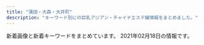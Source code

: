 ```yaml
---
title: "蒲田・大森・大井町"
description: "キーワード別にの巨乳アジアン・チャイナエステ嬢情報をまとめました。"
---
```


新着画像と新着キーワードをまとめています。
2021年02月18日の情報です。

<DmmAffiliateIns />
<KeywordTable
  shops={
    [
    {
        "img_links": [
            "http://diana.jeez.jp/public/20190426-105139-740.jpg",
            "http://diana.jeez.jp/public/20200211-132149-221.jpeg",
            "http://diana.jeez.jp/public/20190610-160901-701.jpeg",
            "http://diana.jeez.jp/public/20181111-190307-983.jpeg",
            "http://diana.jeez.jp/public/20210207-090742-175.jpeg",
            "http://diana.jeez.jp/public/20191109-124210-239.jpeg",
            "http://diana.jeez.jp/public/20210126-100227-311.jpeg",
            "http://diana.jeez.jp/public/20190809-025651-969.jpeg",
            "http://diana.jeez.jp/public/20200914-023711-494.jpeg",
            "http://diana.jeez.jp/images/girl-z2.jpg",
            "http://diana.jeez.jp/public/20190613-175853-722.jpeg",
            "http://diana.jeez.jp/ueditor/php/upload/image/20190424/1556109007155859.jpg",
            "http://diana.jeez.jp/public/20190710-152027-812.jpeg",
            "http://diana.jeez.jp/public/20190726-190619-915.jpeg",
            "http://diana.jeez.jp/public/20190610-162055-294.jpeg",
            "http://diana.jeez.jp/public/20210207-091854-510.jpeg",
            "http://diana.jeez.jp/public/20180929-222629-193.jpeg",
            "http://diana.jeez.jp/public/20181111-190250-481.jpeg",
            "http://diana.jeez.jp/public/20191224-032315-269.jpeg",
            "http://diana.jeez.jp/images/girl-z1.jpg",
            "http://diana.jeez.jp/public/20190728-125640-302.jpeg",
            "http://diana.jeez.jp/public/20210213-094112-923.jpeg",
            "http://diana.jeez.jp/public/20181111-190416-494.jpeg",
            "http://diana.jeez.jp/public/20181111-190402-789.jpeg",
            "http://diana.jeez.jp/public/20191220-001603-640.jpeg",
            "http://diana.jeez.jp/public/20200103-105226-562.jpeg"
        ],
        "station": "JR\u84b2\u7530\u99c5\u897f\u53e3",
        "name": "\u30c0\u30a4\u30a2\u30ca\u30fbDIANA",
        "keywords": {},
        "url": "http://diana.jeez.jp/"
    },
    {
        "img_links": [
            "http://www.sea-love-hsl.info/uploads/sealove/staff_1.jpg",
            "http://www.sea-love-hsl.info/uploads/sealove/5AE848B7-49E7-4403-A738-2D85BF2E4059-768x1024.jpeg",
            "http://www.sea-love-hsl.info/uploads/sealove/images/girl-z2.jpg",
            "http://www.sea-love-hsl.info/uploads/sealove/images/news1.jpg",
            "http://www.sea-love-hsl.info/uploads/sealove/images/end1.jpg",
            "http://www.sea-love-hsl.info/uploads/sealove/A8D1795E-CA06-4472-A635-D7A02AEF80C8-768x1024.jpeg",
            "http://www.sea-love-hsl.info/uploads/sealove/720870627235-e1385965056315.jpg",
            "http://www.sea-love-hsl.info/uploads/sealove/images/n3.jpg",
            "http://www.sea-love-hsl.info/uploads/sealove/545B5715-528D-4E72-9F31-7AFF1422771C-768x1024.jpeg",
            "http://www.sea-love-hsl.info/uploads/sealove/4C0568AE-93B2-47E4-808D-BA5ED67DA4B9-768x1024.jpeg",
            "http://www.sea-love-hsl.info/uploads/sealove/images/girl-z1.jpg",
            "http://www.sea-love-hsl.info/uploads/sealove/images/n1.jpg",
            "http://www.sea-love-hsl.info/uploads/sealove/721016606079-768x1024.jpg",
            "http://www.sea-love-hsl.info/uploads/sealove/721016606079-300x400.jpg",
            "http://www.sea-love-hsl.info/uploads/sealove/5AE848B7-49E7-4403-A738-2D85BF2E4059-300x400.jpeg",
            "http://www.sea-love-hsl.info/uploads/sealove/IMG_1060-768x1024.jpg",
            "http://www.sea-love-hsl.info/uploads/sealove/IMG_1492-768x1024.jpg",
            "http://www.sea-love-hsl.info/uploads/sealove/link_1.jpg",
            "http://www.sea-love-hsl.info/uploads/sealove/top1.jpg",
            "http://www.sea-love-hsl.info/uploads/sealove/images/mobile.jpg",
            "http://www.sea-love-hsl.info/uploads/sealove/545B5715-528D-4E72-9F31-7AFF1422771C-300x400.jpeg",
            "http://www.sea-love-hsl.info/uploads/sealove/D792F195-6C3F-4A81-9C18-BEB1DEC0489F.jpeg",
            "http://www.sea-love-hsl.info/uploads/sealove/IMG_1492-300x400.jpg",
            "http://www.sea-love-hsl.info/uploads/sealove/images/movie.jpg",
            "http://www.sea-love-hsl.info/uploads/sealove/A8D1795E-CA06-4472-A635-D7A02AEF80C8-300x400.jpeg",
            "http://www.sea-love-hsl.info/uploads/sealove/QQ\u56fe\u72472015102419044325-300x400.jpg",
            "http://www.sea-love-hsl.info/uploads/sealove/QQ\u56fe\u72472015102419044325-e1449569209313.jpg"
        ],
        "url": "http://www.sea-love-hsl.info/",
        "name": "\u6d77\u305d\u306e\u611b",
        "station": "JR\u84b2\u7530\u99c5\u6771\u53e3",
        "keywords": {
            "E": 1,
            "84": 2,
            "86": 4,
            "83": 1,
            "F": 2,
            "C": 19,
            "85": 3,
            "D": 7,
            "90": 3
        }
    },
    {
        "name": "CoCo.\u30a4\u30a4\u306d!",
        "img_links": [
            "http://u-care.ests.jp/images/s1.png",
            "http://u-care.ests.jp/photos/sites/36/2020/12/2020120314113358.jpg",
            "http://u-care.ests.jp/images/room5.jpg",
            "http://u-care.ests.jp/images/room3.jpg",
            "http://u-care.ests.jp/images/twitter.jpg",
            "http://u-care.ests.jp/images/a.png",
            "http://u-care.ests.jp/images/s_pick.jpg",
            "http://u-care.ests.jp/photos/sites/36/2020/12/2020120616170454.jpeg",
            "http://u-care.ests.jp/images/1.jpg",
            "http://u-care.ests.jp/photos/sites/36/2019/07/2019072818340893.jpg",
            "http://u-care.ests.jp/photos/sites/36/2019/11/2019110314145767.jpg",
            "http://u-care.ests.jp/images/hua.png",
            "http://u-care.ests.jp/photos/sites/36/2020/10/2020100919485084.jpeg",
            "http://u-care.ests.jp/images/s_link.jpg",
            "http://u-care.ests.jp/photos/sites/36/2020/12/2020120314112231.jpg",
            "http://u-care.ests.jp/images/b.png",
            "http://u-care.ests.jp/photos/sites/36/2020/10/2020101014510564.jpeg",
            "http://u-care.ests.jp/images/room2.jpg",
            "http://u-care.ests.jp/photos/sites/36/2019/07/2019072818341881.jpg",
            "http://u-care.ests.jp/images/pick_bj3.jpg",
            "http://u-care.ests.jp/images/room1.jpg",
            "http://u-care.ests.jp/images/new.jpg",
            "http://u-care.ests.jp/photos/sites/36/2019/07/2019072818341463.jpg",
            "http://u-care.ests.jp/photos/sites/36/2020/05/2020052816205245.jpeg",
            "http://u-care.ests.jp/images/mobile.jpg",
            "http://u-care.ests.jp/photos/sites/36/2020/11/2020112313092447.jpg",
            "http://u-care.ests.jp/photos/sites/36/2019/07/2019072818340741.jpg",
            "http://u-care.ests.jp/images/s_blog.jpg",
            "http://u-care.ests.jp/photos/sites/36/2020/11/2020112313091813.jpg",
            "http://u-care.ests.jp/images/s_face.jpg",
            "http://u-care.ests.jp/photos/sites/36/2021/02/2021020516323421.jpg",
            "http://u-care.ests.jp/images/pick_bj1.jpg",
            "http://u-care.ests.jp/photos/sites/36/2020/01/2020012715190876.jpg",
            "http://u-care.ests.jp/photos/sites/36/2019/07/2019072818341268.jpg",
            "http://u-care.ests.jp/photos/sites/36/2019/07/2019072818372591.jpg",
            "http://u-care.ests.jp/images/nbj3.jpg",
            "http://u-care.ests.jp/images/s.png",
            "http://u-care.ests.jp/photos/sites/36/2020/12/2020120314112720.jpg",
            "http://u-care.ests.jp/photos/sites/36/2021/02/2021020516324022.jpg",
            "http://u-care.ests.jp/photos/sites/36/2019/11/2019110314145623.jpg",
            "http://u-care.ests.jp/images/room6.jpg",
            "http://u-care.ests.jp/images/cocoiineputiandian.jpg",
            "http://u-care.ests.jp/images/room4.jpg",
            "http://u-care.ests.jp/images/s_staff.jpg",
            "http://u-care.ests.jp/photos/sites/36/2020/01/2020012715190245.jpg",
            "http://u-care.ests.jp/images/top.png",
            "http://u-care.ests.jp/photos/sites/36/2019/07/201907281834152.jpg",
            "http://u-care.ests.jp/images/nbj1.jpg",
            "http://u-care.ests.jp/photos/sites/36/2019/07/2019072818341331.jpg",
            "http://u-care.ests.jp/photos/sites/36/2019/07/201907281834129.jpg"
        ],
        "url": "http://u-care.ests.jp/",
        "station": "JR\u84b2\u7530\u99c5\u897f\u53e3",
        "keywords": {
            "87": 52,
            "E": 13,
            "85": 26,
            "86": 39,
            "D": 106,
            "89": 13,
            "C": 11
        }
    },
    {
        "url": "http://suica.jpn.cm/",
        "keywords": {
            "87": 2,
            "86": 2,
            "80": 2,
            "D": 10,
            "91": 2,
            "E": 2,
            "85": 4
        },
        "name": "\u30b9\u30a4\u30ab",
        "img_links": [
            "http://suica.jpn.cm/images/top.jpg",
            "http://suica.jpn.cm/photos/sites/3/2020/08/2020081913081173.jpg",
            "http://suica.jpn.cm/images/s_reruit.png",
            "http://suica.jpn.cm/photos/sites/3/2020/12/202012061611111.jpg",
            "http://suica.jpn.cm/images/s_staff.png",
            "http://suica.jpn.cm/images/2.jpg",
            "https://www.a-side.com/ad/koko/include/banner/koko_468x60.png",
            "http://suica.jpn.cm/photos/sites/3/2020/12/2020120616111237.jpg",
            "http://suica.jpn.cm/images/info.jpg",
            "http://suica.jpn.cm/images/top1.jpg",
            "http://suica.jpn.cm/images/1.jpg",
            "http://suica.jpn.cm/photos/sites/3/2020/08/2020082117404189.jpg",
            "http://suica.jpn.cm/photos/sites/3/2020/08/2020081512295237.jpg",
            "http://suica.jpn.cm/photos/sites/3/2020/08/202008191308233.jpg",
            "http://suica.jpn.cm/photos/sites/3/2020/08/2020081512284950.jpg",
            "http://suica.jpn.cm/photos/sites/3/2020/08/2020082117403663.jpg",
            "http://suica.jpn.cm/photos/sites/3/2020/11/2020111415465544.jpg",
            "http://suica.jpn.cm/photos/sites/3/2020/08/2020081512285962.jpg",
            "http://suica.jpn.cm/photos/sites/3/2020/08/202008151230107.jpg",
            "http://suica.jpn.cm/photos/sites/3/2020/08/2020081512284124.jpg",
            "http://suica.jpn.cm/photos/sites/3/2020/12/2020120618581429.jpg",
            "http://suica.jpn.cm/photos/sites/3/2020/11/2020111415464983.jpg",
            "http://suica.jpn.cm/images/news.png",
            "http://suica.jpn.cm/photos/sites/3/2020/08/2020081913081756.jpg",
            "http://suica.jpn.cm/photos/sites/3/2020/08/2020081512300276.jpg"
        ],
        "station": "JR\u5927\u4e95\u753a\u99c5\u4e2d\u592e\u53e3"
    },
    {
        "img_links": [
            "http://www.floweresthe.com/upload/girl/img02/img1_0009.jpg",
            "http://www.floweresthe.com/upload/girl/img02/img1_0001.jpg",
            "http://www.floweresthe.com/img/r1.jpg",
            "http://www.floweresthe.com/img/lineyoko.jpg",
            "http://www.floweresthe.com/upload/girl/img01/img1_0003.jpg",
            "http://www.floweresthe.com/img/r3.jpg",
            "http://www.floweresthe.com/upload/girl/img01/img1_0006.jpg",
            "http://www.floweresthe.com/upload/girl/img_list01/img_list_0006.jpg",
            "http://www.floweresthe.com/upload/girl/img02/img1_0005.jpg",
            "http://www.floweresthe.com/img/tit_photo.jpg",
            "http://www.floweresthe.com/upload/girl/img_list01/img_list_0004.jpg",
            "http://www.floweresthe.com/upload/girl/img04/img1_0008.jpg",
            "http://www.floweresthe.com/upload/girl/img01/img1_0007.jpg",
            "http://www.floweresthe.com/upload/girl/img01/img2_0006.jpg",
            "http://www.floweresthe.com/upload/girl/img04/img1_0009.jpg",
            "http://www.floweresthe.com/upload/girl/img04/img1_0004.jpg",
            "http://www.floweresthe.com/upload/board/img_1552291455.jpg",
            "http://www.floweresthe.com/upload/girl/img04/img1_0003.jpg",
            "http://www.floweresthe.com/img/r2.jpg",
            "http://www.floweresthe.com/upload/girl/img01/img1_0001.jpg",
            "http://www.floweresthe.com/upload/girl/img02/img1_0007.jpg",
            "http://www.floweresthe.com/upload/girl/img01/img1_0002.jpg",
            "http://www.floweresthe.com/upload/girl/img_list01/img_list_0002.jpg",
            "http://www.floweresthe.com/img/r4.jpg",
            "http://www.floweresthe.com/upload/board/img_1570430028.jpg",
            "http://www.floweresthe.com/upload/girl/img02/img1_0008.jpg",
            "http://www.floweresthe.com/upload/girl/img01/img1_0004.jpg",
            "http://www.floweresthe.com/upload/girl/img04/img1_0001.jpg",
            "http://www.floweresthe.com/img/interior.png",
            "http://www.floweresthe.com/upload/girl/img_list01/img_list_0001.jpg",
            "http://www.floweresthe.com/img/sys1.jpg",
            "http://www.floweresthe.com/img/tit_profile.jpg",
            "http://www.floweresthe.com/img/bottom.jpg",
            "http://www.floweresthe.com/upload/girl/img04/img1_0006.jpg",
            "http://www.floweresthe.com/upload/girl/img01/img1_0005.jpg",
            "http://www.floweresthe.com/upload/girl/img04/img1_0007.jpg",
            "http://www.floweresthe.com/upload/girl/img02/img1_0004.jpg",
            "http://www.floweresthe.com/upload/girl/img04/img1_0002.jpg",
            "http://www.floweresthe.com/upload/girl/img04/img1_0005.jpg",
            "http://www.floweresthe.com/upload/board/img_1599194180.jpg",
            "http://www.floweresthe.com/img/memu.jpg",
            "http://www.floweresthe.com/upload/board/img_1551414651.jpg",
            "http://www.floweresthe.com/upload/girl/img02/img1_0002.jpg",
            "http://www.floweresthe.com/img/main_top.jpg",
            "http://www.floweresthe.com/upload/girl/img_list01/img_list_0003.jpg",
            "http://www.floweresthe.com/upload/girl/img02/img1_0003.jpg",
            "http://www.floweresthe.com/img/sys2.jpg",
            "http://www.floweresthe.com/upload/girl/img01/img1_0009.jpg",
            "http://www.floweresthe.com/upload/girl/img_list01/img_list_0005.jpg",
            "http://www.floweresthe.com/upload/girl/img01/img1_0008.jpg",
            "http://www.floweresthe.com/img/tit_girls.jpg",
            "http://www.floweresthe.com/upload/girl/img_list01/img_list_0009.jpg",
            "http://www.floweresthe.com/upload/girl/img_list01/img_list_0007.jpg",
            "http://www.floweresthe.com/upload/girl/img02/img1_0006.jpg",
            "http://www.floweresthe.com/upload/girl/img_list01/img_list_0008.jpg"
        ],
        "keywords": {
            "86": 16,
            "85": 19,
            "D": 26,
            "87": 32,
            "C": 50
        },
        "station": "JR\u84b2\u7530\u99c5\u6771\u53e3",
        "url": "http://www.floweresthe.com/",
        "name": "Flower\u30fb\u30d5\u30e9\u30ef\u30fc"
    },
    {
        "name": "\u7652\u7652\u5802",
        "station": "JR\u5927\u68ee\u99c5\u6771\u53e3",
        "url": "http://yuyudou.com/",
        "img_links": [
            "http://yuyudou.com/images/home/index_012.png",
            "http://yuyudou.com/images/home/index_09.png",
            "http://yuyudou.com/images/home/top7.jpg",
            "http://yuyudou.com/images/home/index_011.png",
            "http://yuyudou.com/images/home/index_39.png",
            "http://yuyudou.com/images/home/index_05.png",
            "http://yuyudou.com/images/home/index_29.png",
            "http://yuyudou.com/images/headerParts01.png",
            "http://yuyudou.com/images/index_an/index_bn_07.png",
            "http://yuyudou.com/images/index_an/index_bn_02.png",
            "http://yuyudou.com/images/index_an/index_an_02.png",
            "http://yuyudou.com/images/home/top5.jpg",
            "http://yuyudou.com/images/top_flash_03.jpg",
            "http://yuyudou.com/images/gallery/gallery_01.png",
            "http://yuyudou.com/images/index_an/index_bn_06.png",
            "http://yuyudou.com/images/home/top.jpg",
            "http://yuyudou.com/images/index_an/index_an_04.png",
            "http://yuyudou.com/images/home/index_07.png",
            "http://yuyudou.com/images/home/index_010.png",
            "http://yuyudou.com/images/index_an/index_bn_03.png",
            "http://yuyudou.com/images/index_an/index_an_01.png",
            "http://yuyudou.com/images/index_an/index_bn_05.png",
            "http://yuyudou.com/images/index_an/index_bn_01.png",
            "http://yuyudou.com/images/index_an/index_an_03.png",
            "http://yuyudou.com/images/index_an/index_an_06.png",
            "http://yuyudou.com/images/home/top6.jpg",
            "http://yuyudou.com/images/home/index_59.png",
            "http://yuyudou.com/images/top_flash_02.jpg",
            "http://yuyudou.com/images/index_an/index_an_07.png",
            "http://yuyudou.com/images/home/index_63.png",
            "http://yuyudou.com/images/top_flash_01.jpg",
            "http://yuyudou.com/images/index_an/index_an_05.png"
        ],
        "keywords": {}
    },
    {
        "keywords": {
            "\u30bb\u30af\u30b7\u30fc": 3
        },
        "station": "JR\u5927\u68ee\u99c5\u897f\u53e3",
        "name": "\u30b7\u30fc\u30af\u30ec\u30c3\u30c8\u30d5\u30a1\u30f3\u30bf\u30b8\u30fc",
        "url": "http://spa-omori.com/",
        "img_links": [
            "http://spa-omori.com/wp-content/uploads/2020/11/1604481568451.jpg",
            "http://spa-omori.com/wp-content/themes/Aaron/picture/line-1558972223845.jpg",
            "http://spa-omori.com/wp-content/uploads/2020/12/1607832354643.jpg",
            "http://spa-omori.com/wp-content/uploads/2019/10/1_20190531100800502-155897222384-1.jpg",
            "http://spa-omori.com/wp-content/uploads/2019/10/mmexport1571245049830.jpg",
            "http://spa-omori.com/wp-content/uploads/2019/12/mmexport1575894629655.jpg",
            "http://spa-omori.com/wp-content/uploads/2020/03/1601219223755.jpg",
            "http://spa-omori.com/wp-content/themes/Aaron/picture/s_news-1558972223845.png",
            "http://spa-omori.com/wp-content/themes/Aaron/picture/sign-1558966169128.png",
            "http://spa-omori.com/wp-content/uploads/2020/06/Screenshot_20200609-151824.png",
            "http://spa-omori.com/wp-content/themes/Aaron/picture/sign-1558966169044.png",
            "http://spa-omori.com/wp-content/themes/Aaron/picture/zi_staff-1558966169073.png",
            "http://spa-omori.com/wp-content/uploads/2020/01/mmexport1611389971637.jpg",
            "http://spa-omori.com/wp-content/uploads/2019/10/mmexport1571245064770.jpg",
            "http://spa-omori.com/wp-content/themes/Aaron/picture/sign-1558966169073.png",
            "http://spa-omori.com/wp-content/uploads/2019/10/b2.jpg",
            "http://spa-omori.com/wp-content/themes/Aaron/picture/sign-1558972223845.png",
            "http://spa-omori.com/wp-content/themes/Aaron/picture/sign-1558966169154.png",
            "http://spa-omori.com/wp-content/uploads/2019/10/d2.jpg",
            "http://spa-omori.com/wp-content/themes/Aaron/picture/line1-1558966169073.png",
            "http://spa-omori.com/wp-content/uploads/2019/10/w1.png",
            "http://spa-omori.com/wp-content/uploads/2019/10/Screenshot_20191110-183022.png",
            "http://spa-omori.com/wp-content/uploads/2019/10/123456.jpg",
            "http://spa-omori.com/wp-content/themes/Aaron/picture/sign-1558966169098.png",
            "http://spa-omori.com/wp-content/uploads/2019/12/Screenshot_20210102-211421.png",
            "http://spa-omori.com/wp-content/uploads/2019/10/123b.png",
            "http://spa-omori.com/wp-content/uploads/2019/10/1_20190531100800502-155896616907.jpg",
            "http://spa-omori.com/wp-content/uploads/2019/10/mmexport1571245061102.jpg",
            "http://spa-omori.com/wp-content/uploads/2019/10/c2.jpg"
        ]
    },
    {
        "keywords": {
            "C": 9,
            "98": 2,
            "F": 5,
            "85": 8,
            "90": 3,
            "88": 3,
            "D": 5,
            "82": 3,
            "83": 6,
            "84": 2,
            "H": 3,
            "\u80f8": 1,
            "96": 3,
            "\u30bb\u30af\u30b7\u30fc": 2
        },
        "name": "\u30d2\u30fc\u30ea\u30f3\u30b0\u611b",
        "station": "JR\u84b2\u7530\u99c5\u6771\u53e3",
        "url": "http://www.healing-ai.net/",
        "img_links": [
            "http://eskk.healing-ai.net/uploads/2019/05/ai1-1.jpg",
            "http://www.healing-ai.net/images/bnr_reserve_01.jpg",
            "http://eskk.healing-ai.net/uploads/2020/01/g3.jpg",
            "http://eskk.healing-ai.net/uploads/2019/05/ai2-1.jpg",
            "http://eskk.healing-ai.net/uploads/2019/12/2-1.jpg",
            "http://eskk.healing-ai.net/uploads/2019/05/ai3.jpg",
            "http://eskk.healing-ai.net/uploads/2019/05/mika.jpg",
            "http://eskk.healing-ai.net/uploads/2019/11/koko.jpg",
            "http://eskk.healing-ai.net/uploads/2019/12/3.jpg",
            "http://eskk.healing-ai.net/uploads/2019/07/1.jpg",
            "http://eskk.healing-ai.net/uploads/2019/05/nana3.jpg",
            "http://eskk.healing-ai.net/uploads/2020/01/g2.jpg",
            "http://eskk.healing-ai.net/uploads/2020/12/g1.jpg",
            "http://eskk.healing-ai.net/uploads/2019/06/g0.jpg",
            "https://www.a-side.com/ad/koko/include/banner/koko_200x40.png",
            "http://eskk.healing-ai.net/uploads/2019/05/g4.jpg",
            "http://www.healing-ai.net/images/icon_new.png",
            "http://www.healing-ai.net/images/img_mainvisual_01.png",
            "http://eskk.healing-ai.net/uploads/2019/07/2.jpg",
            "http://eskk.healing-ai.net/uploads/2019/07/3.jpg",
            "http://eskk.healing-ai.net/uploads/2020/10/g1.jpg",
            "http://eskk.healing-ai.net/uploads/2020/12/g2.jpg",
            "http://www.healing-ai.net/images/top2.png",
            "http://www.healing-ai.net/images/img_mainvisual_02.png",
            "http://eskk.healing-ai.net/uploads/2019/05/g3.jpg",
            "http://www.healing-ai.net/images/img_mainvisual_03.png",
            "http://eskk.healing-ai.net/uploads/2019/12/1-1.jpg",
            "http://eskk.healing-ai.net/uploads/g8-1.jpg",
            "http://eskk.healing-ai.net/uploads/2019/05/nana2.jpg",
            "http://eskk.healing-ai.net/uploads/2020/01/g1.jpg"
        ]
    },
    {
        "station": "JR\u84b2\u7530\u99c5\u897f\u53e3",
        "keywords": {},
        "name": "\u8776\u604b\u82b1",
        "url": "http://momi-este.com/",
        "img_links": []
    },
    {
        "keywords": {},
        "url": "http://rainbowest.info/",
        "station": "JR\u84b2\u7530\u99c5\u6771\u53e3",
        "name": "\u30de\u30ea\u30e2",
        "img_links": [
            "http://rainbowest.info/up/uploads/20200920192127a.jpg",
            "http://rainbowest.info/up/uploads/20181126232839r.jpg",
            "http://rainbowest.info/up/uploads/20201030211630ri2.jpg",
            "http://rainbowest.info/images/t1.png",
            "http://rainbowest.info/images/ttl_qj.png",
            "http://rainbowest.info/images/rec.png",
            "http://rainbowest.info/up/uploads/20181126233152s.jpg",
            "http://rainbowest.info/images/k.png",
            "http://rainbowest.info/images/ttl_price.png",
            "http://rainbowest.info/images/header_bg.png",
            "http://rainbowest.info/up/uploads/20201030211457ri1.jpg",
            "http://rainbowest.info/up/uploads/20181126233125aya.jpg",
            "http://rainbowest.info/images/t2.png",
            "http://rainbowest.info/images/s2.jpg",
            "http://rainbowest.info/images/ttl_staff.png",
            "http://rainbowest.info/images/price.jpg"
        ]
    },
    {
        "name": "\u30ad\u30e9\u30ad\u30e9",
        "url": "http://kira-kira.work/",
        "img_links": [
            "http://kira-kira.work/img/yuyu1.jpg",
            "http://kira-kira.work/img/risa1.jpg",
            "http://kira-kira.work/images/staff_t.jpg",
            "http://kira-kira.work/images/news.jpg",
            "http://kira-kira.work/images/tg.jpg",
            "http://kira-kira.work/images/7.jpg",
            "http://kira-kira.work/images/sys3.png",
            "http://kira-kira.work/images/3.jpg",
            "http://kira-kira.work/images/rec1.jpg",
            "http://kira-kira.work/images/sys1.jpg",
            "http://kira-kira.work/images/head.jpg",
            "http://kira-kira.work/staff/yuyu.jpg",
            "http://kira-kira.work/images/4.jpg",
            "http://kira-kira.work/images/int1.jpg",
            "http://kira-kira.work/images/sys2.jpg",
            "http://kira-kira.work/images/2.jpg",
            "http://kira-kira.work/images/6.jpg",
            "http://kira-kira.work/images/mobile.jpg",
            "http://kira-kira.work/img/rina1.jpg",
            "http://kira-kira.work/images/interior_t.jpg",
            "http://kira-kira.work/staff/ai.jpg",
            "http://kira-kira.work/images/int2.png",
            "http://kira-kira.work/img/rumi2.jpg",
            "http://kira-kira.work/staff/risa.jpg",
            "http://kira-kira.work/staff/rina.jpg",
            "http://kira-kira.work/images/rec2.jpg",
            "http://kira-kira.work/staff/nana.jpg",
            "http://kira-kira.work/img/nana1.jpg",
            "http://kira-kira.work/img/rumi3.jpg",
            "http://kira-kira.work/staff/rumi.jpg",
            "http://kira-kira.work/img/rumi1.jpg",
            "http://kira-kira.work/images/5.jpg",
            "http://kira-kira.work/img/ai1.jpg",
            "http://kira-kira.work/images/headline.jpg"
        ],
        "keywords": {},
        "station": "JR\u84b2\u7530\u99c5\u6771\u53e3"
    },
    {
        "station": "JR\u84b2\u7530\u99c5\u6771\u53e3",
        "url": "http://koinohana.work/",
        "img_links": [
            "http://koinohana.work/_src/36226885/sign.png",
            "http://koinohana.work/_src/36226827/_dsf3386.jpg",
            "http://koinohana.work/_src/36226912/cam_20191016232507186.jpg",
            "http://koinohana.work/_src/36226831/news.png",
            "http://koinohana.work/_src/37023059/img20191113142809054841.png",
            "http://koinohana.work/_src/36226825/_dsf3390.jpg",
            "http://koinohana.work/_src/38032167/9768defd8834a0030b5a45ab7a03e1f.jpg",
            "http://koinohana.work/_src/36226812/top1.1.png",
            "http://koinohana.work/_src/36246044/1-1zh4152j12m.jpg",
            "http://koinohana.work/_src/36226820/1.png",
            "http://koinohana.work/_src/36226848/sign-1.jpg",
            "http://koinohana.work/_src/36226881/img20170726235401893025.png",
            "http://koinohana.work/_src/36226869/img20170726235401893025.png",
            "http://koinohana.work/_src/36226826/_dsf3394.jpg",
            "http://koinohana.work/_src/36226808/img_2990.jpg",
            "http://koinohana.work/_src/36226841/sign-1.jpg",
            "http://koinohana.work/_src/36226875/_dsf9378.jpg",
            "http://koinohana.work/_src/36226816/3.png",
            "http://koinohana.work/_src/36226818/4.png",
            "http://koinohana.work/_src/36226857/img20170725223357156708.png",
            "http://koinohana.work/_src/36226859/sign.png",
            "http://koinohana.work/_src/36226879/_dsf9385.jpg",
            "http://koinohana.work/_src/36226907/unnamed_20190718154717292.jpg",
            "http://koinohana.work/_src/36226814/2.png",
            "http://koinohana.work/_src/36246119/sign.png",
            "http://koinohana.work/_src/36226828/img20170725121742291421.png",
            "http://koinohana.work/_src/36226873/_dsf9382.jpg",
            "http://koinohana.work/_src/36226877/_dsf9383.jpg",
            "http://koinohana.work/_src/38032166/9768defd8834a0030b5a45ab7a03e1f.jpg",
            "http://koinohana.work/_src/36226893/img_3017.jpg",
            "http://koinohana.work/_src/36226864/img20170726111759249054.png",
            "http://koinohana.work/_src/36226822/5.png",
            "http://koinohana.work/_src/36226809/_x1m6343.jpg",
            "http://koinohana.work/_src/36246047/1-1zh91451294d.jpg",
            "http://koinohana.work/_src/36226894/img_2891.jpg",
            "http://koinohana.work/_src/36226906/unnamed_20190718154717292.jpg",
            "http://koinohana.work/_src/36246048/1-1zh91451294d.jpg",
            "http://koinohana.work/_src/36226810/cam_20191016232507186.jpg",
            "http://koinohana.work/_src/36246043/1-1zh4152j12m.jpg"
        ],
        "name": "\u30af\u30ed\u30fc\u30d0\u30fc",
        "keywords": {}
    },
    {
        "keywords": {},
        "url": "http://wagaya.este88.com/",
        "station": "\u7acb\u4f1a\u5ddd\u99c5",
        "img_links": [
            "http://wagaya.este88.com/images/home.png",
            "http://wagaya.este88.com/images/info_t.png",
            "http://wagaya.este88.com/girl/erika1.jpg",
            "http://wagaya.este88.com/images/esthe2.jpg",
            "http://wagaya.este88.com/images/footer-r.png",
            "http://wagaya.este88.com/images/main1.jpg",
            "http://wagaya.este88.com/images/esthe1.jpg",
            "http://wagaya.este88.com/images/staff.png",
            "http://wagaya.este88.com/images/acc1.jpg",
            "http://wagaya.este88.com/images/acc3.jpg",
            "http://wagaya.este88.com/images/sys1.png",
            "http://wagaya.este88.com/images/acc4.jpg",
            "http://wagaya.este88.com/images/main-sp.jpg",
            "http://wagaya.este88.com/images/acc2.jpg",
            "http://wagaya.este88.com/girl/rei1.jpg",
            "http://wagaya.este88.com/girl/yuri1.jpg",
            "http://wagaya.este88.com/images/esthe3.jpg",
            "http://wagaya.este88.com/images/footer-l.png",
            "http://wagaya.este88.com/girl/nanami1.jpg",
            "http://wagaya.este88.com/images/staff_t.png"
        ],
        "name": "\u308f\u304c\u3084"
    },
    {
        "name": "\u7f8e\u7409\u7409",
        "url": "http://www.e-uluru.info/",
        "station": "JR\u84b2\u7530\u99c5\u6771\u53e3",
        "keywords": {
            "C": 17,
            "83": 2,
            "86": 19,
            "85": 28,
            "E": 8,
            "88": 2,
            "87": 8,
            "D": 35
        },
        "img_links": [
            "http://www.e-uluru.info/images/upload/thumb/30e7a9b6a2619196.jpg",
            "http://www.e-uluru.info/images/upload/539dd2297c44dec2.jpg",
            "http://www.e-uluru.info/images/upload/thumb/ad830a43974bad03.jpg",
            "http://www.e-uluru.info/images/upload/thumb/e8b0d029c217c7cc.jpg",
            "http://www.e-uluru.info/images/upload/a42cde1d7d7ca5c0.jpg",
            "http://www.e-uluru.info/images/upload/thumb/056ff3de81fe9024.jpg",
            "http://www.e-uluru.info/images/upload/98ac232614327354.jpg",
            "http://www.e-uluru.info/images/index_01.png",
            "http://www.e-uluru.info/girl/015.jpg",
            "http://www.e-uluru.info/images/index_13.png",
            "http://www.e-uluru.info/images/upload/71169c7f826021d0.jpg",
            "http://www.e-uluru.info/images/rec_08.png",
            "http://www.e-uluru.info/images/upload/thumb/db7023b92ef16bbc.jpg",
            "http://www.e-uluru.info/girl/014.jpg",
            "http://www.e-uluru.info/girl/028.jpg",
            "http://www.e-uluru.info/images/r02.jpg",
            "http://www.e-uluru.info/images/upload/b5241af23f911574.jpg",
            "http://www.e-uluru.info/girl/07.jpg",
            "http://www.e-uluru.info/girl/020.jpg",
            "http://www.e-uluru.info/s/images/icon_info.png",
            "http://www.e-uluru.info/girl/024.jpg",
            "http://www.e-uluru.info/girl/013.jpg",
            "http://www.e-uluru.info/images/upload/e8b0d029c217c7cc.jpg",
            "http://www.e-uluru.info/images/upload/288f933e02c0cf58.jpg",
            "http://www.e-uluru.info/images/upload/f642dd084fb225c9.jpg",
            "http://www.e-uluru.info/images/upload/db7023b92ef16bbc.jpg",
            "http://www.e-uluru.info/girl/019.jpg",
            "http://www.e-uluru.info/images/pro.jpg",
            "http://www.e-uluru.info/images/info_08.png",
            "http://www.e-uluru.info/girl/016.jpg",
            "http://www.e-uluru.info/images/upload/thumb/1ddb0f728d864feb.jpg",
            "http://www.e-uluru.info/images/upload/thumb/2951922eff997d84.jpg",
            "http://www.e-uluru.info/images/upload/73a690610b4828e0.jpg",
            "http://www.e-uluru.info/images/upload/30e7a9b6a2619196.jpg",
            "http://www.e-uluru.info/images/upload/thumb/d33358c73f674e0d.jpg",
            "http://www.e-uluru.info/images/upload/2e83ce7f87e28c10.jpg",
            "http://www.e-uluru.info/images/upload/thumb/03b615dbd4a8d4e4.jpg",
            "http://www.e-uluru.info/images/index_04.png",
            "http://www.e-uluru.info/images/upload/thumb/2e83ce7f87e28c10.jpg",
            "http://www.e-uluru.info/girl/018.jpg",
            "http://www.e-uluru.info/images/index_12.png",
            "http://www.e-uluru.info/images/index_05.png",
            "http://www.e-uluru.info/s/images/icon_tel.png",
            "http://www.e-uluru.info/images/index_08.png",
            "http://www.e-uluru.info/images/upload/thumb/a86dfeb81b8ab370.jpg",
            "http://www.e-uluru.info/images/upload/thumb/2d668ea61cdabce4.jpg",
            "http://www.e-uluru.info/s/images/icon_covergirl.png",
            "http://www.e-uluru.info/images/upload/b71e9dc3cfa0f9b4.jpg",
            "http://www.e-uluru.info/images/upload/056ff3de81fe9024.jpg",
            "http://www.e-uluru.info/images/index_07.png",
            "http://www.e-uluru.info/images/upload/thumb/539dd2297c44dec2.jpg",
            "http://www.e-uluru.info/images/upload/thumb/d4a6c5a9e3801cc7.jpg",
            "http://www.e-uluru.info/images/upload/2951922eff997d84.jpg",
            "http://www.e-uluru.info/images/upload/1ddb0f728d864feb.jpg",
            "http://www.e-uluru.info/images/sys_08.png",
            "http://www.e-uluru.info/images/r01.jpg",
            "http://www.e-uluru.info/images/upload/thumb/a944203deb9da4de.jpg",
            "http://www.e-uluru.info/images/upload/a944203deb9da4de.jpg",
            "http://www.e-uluru.info/images/upload/thumb/a42cde1d7d7ca5c0.jpg",
            "http://www.e-uluru.info/images/upload/thumb/b5241af23f911574.jpg",
            "http://www.e-uluru.info/images/upload/thumb/12cb1bdfa779a5e6.jpg",
            "http://www.e-uluru.info/images/index_03.png",
            "http://www.e-uluru.info/s/girl/01.jpg",
            "http://www.e-uluru.info/images/upload/thumb/f642dd084fb225c9.jpg",
            "http://www.e-uluru.info/images/upload/c8b0d079c922b041.jpg",
            "http://www.e-uluru.info/girl/032.jpg",
            "http://www.e-uluru.info/girl/031.jpg",
            "http://www.e-uluru.info/images/index_02.png",
            "http://www.e-uluru.info/images/upload/thumb/08e930d29f9d5b3e.jpg",
            "http://www.e-uluru.info/images/r05.jpg",
            "http://www.e-uluru.info/images/upload/d4a6c5a9e3801cc7.jpg",
            "http://www.e-uluru.info/images/upload/03b615dbd4a8d4e4.jpg",
            "http://www.e-uluru.info/images/upload/thumb/7a73ef7475560f16.jpg",
            "http://www.e-uluru.info/s/images/icon_staff.png",
            "http://www.e-uluru.info/images/upload/9e6373c225b7bc51.jpg",
            "http://www.e-uluru.info/s/images/icon_topics.png",
            "http://www.e-uluru.info/images/upload/thumb/ebc831946fdc3143.jpg",
            "http://www.e-uluru.info/images/rec_09.png",
            "http://www.e-uluru.info/images/upload/ad830a43974bad03.jpg",
            "http://www.e-uluru.info/images/index_06.png",
            "http://www.e-uluru.info/girl/030.jpg",
            "http://www.e-uluru.info/images/info01.png",
            "http://www.e-uluru.info/images/staff_08.png",
            "http://www.e-uluru.info/images/upload/thumb/71169c7f826021d0.jpg",
            "http://www.e-uluru.info/i/girl/013.jpg",
            "http://www.e-uluru.info/images/upload/12cb1bdfa779a5e6.jpg",
            "http://www.e-uluru.info/girl/06.jpg",
            "http://www.e-uluru.info/images/upload/7a73ef7475560f16.jpg",
            "http://www.e-uluru.info/girl/021.jpg",
            "http://www.e-uluru.info/girl/01.jpg",
            "http://www.e-uluru.info/images/upload/thumb/f436fca81b34a90a.jpg",
            "http://www.e-uluru.info/girl/033.jpg",
            "http://www.e-uluru.info/images/upload/ebc831946fdc3143.jpg",
            "http://www.e-uluru.info/images/upload/thumb/73a690610b4828e0.jpg",
            "http://www.e-uluru.info/images/upload/thumb/c7886d02d33ae09c.jpg",
            "http://www.e-uluru.info/images/upload/08e930d29f9d5b3e.jpg",
            "http://www.e-uluru.info/images/upload/thumb/288f933e02c0cf58.jpg",
            "http://www.e-uluru.info/images/upload/f436fca81b34a90a.jpg",
            "http://www.e-uluru.info/images/upload/thumb/24e3367119cd81d4.jpg",
            "http://www.e-uluru.info/images/upload/a86dfeb81b8ab370.jpg",
            "http://www.e-uluru.info/images/upload/thumb/98ac232614327354.jpg",
            "http://www.e-uluru.info/images/upload/thumb/c8b0d079c922b041.jpg",
            "http://www.e-uluru.info/images/upload/d33358c73f674e0d.jpg",
            "http://www.e-uluru.info/images/r03.jpg",
            "http://www.e-uluru.info/images/index_11.png",
            "http://www.e-uluru.info/s/images/icon_top.png",
            "http://www.e-uluru.info/images/upload/8ee8987b2165d4fc.jpg",
            "http://www.e-uluru.info/images/upload/thumb/b71e9dc3cfa0f9b4.jpg",
            "http://www.e-uluru.info/images/upload/thumb/8ee8987b2165d4fc.jpg",
            "http://www.e-uluru.info/girl/012.jpg",
            "http://www.e-uluru.info/images/upload/c7886d02d33ae09c.jpg",
            "http://www.e-uluru.info/images/upload/90eec703fb0861db.jpg",
            "http://www.e-uluru.info/images/upload/24e3367119cd81d4.jpg",
            "http://www.e-uluru.info/images/upload/thumb/9e6373c225b7bc51.jpg",
            "http://www.e-uluru.info/images/upload/thumb/90eec703fb0861db.jpg",
            "http://www.e-uluru.info/girl/034.jpg"
        ]
    },
    {
        "keywords": {},
        "station": "JR\u5927\u68ee\u99c5\u6771\u53e3",
        "url": "http://ikoi.xyz.mn/",
        "name": "\u61a9",
        "img_links": []
    },
    {
        "url": "http://onlyone.jpn.vin/",
        "img_links": [
            "http://onlyone.jpn.vin/images/s_link.png",
            "http://onlyone.jpn.vin/images/room2.jpg",
            "http://onlyone.jpn.vin/photos/sites/58/2020/09/2020092305431071.jpg",
            "http://onlyone.jpn.vin/images/nei_bj1.png",
            "http://onlyone.jpn.vin/photos/sites/58/2020/10/202010300420109.jpg",
            "http://onlyone.jpn.vin/photos/sites/58/2020/10/2020103004200463.jpg",
            "http://onlyone.jpn.vin/photos/sites/58/2020/06/202006250602504.jpg",
            "http://onlyone.jpn.vin/photos/sites/58/2020/10/2020100207070197.jpg",
            "http://onlyone.jpn.vin/photos/sites/58/2020/06/202006250602509.jpg",
            "http://onlyone.jpn.vin/images/end.png",
            "http://onlyone.jpn.vin/images/room5.jpg",
            "http://onlyone.jpn.vin/images/top.png",
            "http://onlyone.jpn.vin/photos/sites/58/2020/06/2020062506024979.jpg",
            "http://onlyone.jpn.vin/images/room3.jpg",
            "http://onlyone.jpn.vin/images/news.png",
            "http://onlyone.jpn.vin/photos/sites/58/2020/12/2020121505432512.jpg",
            "http://onlyone.jpn.vin/images/s_staff.png",
            "http://onlyone.jpn.vin/images/room1.jpg",
            "http://onlyone.jpn.vin/photos/sites/58/2020/06/2020062506024983.jpg",
            "http://onlyone.jpn.vin/images/mobile.jpg"
        ],
        "keywords": {
            "D": 7,
            "85": 2,
            "C": 1,
            "86": 6
        },
        "station": "JR\u5927\u4e95\u753a\u99c5",
        "name": "Only One"
    },
    {
        "url": "http://www.honeys.relaxmens.com/",
        "img_links": [
            "http://www.honeys.relaxmens.com/files/003-02.jpg",
            "http://www.honeys.relaxmens.com/images/foot01.jpg",
            "http://www.honeys.relaxmens.com/images/call.png",
            "http://www.honeys.relaxmens.com/files/004-02.jpg",
            "http://www.honeys.relaxmens.com/files/005-02.jpg",
            "http://www.honeys.relaxmens.com/files/003-03.jpg",
            "http://www.honeys.relaxmens.com/files/003.jpg",
            "http://www.honeys.relaxmens.com/files/002.jpg",
            "http://www.honeys.relaxmens.com/images/m-head01.jpg",
            "http://www.honeys.relaxmens.com/files/002-02.jpg",
            "http://www.honeys.relaxmens.com/photo_news/upimg/1223560260d4dabadb_0.jpg",
            "http://www.honeys.relaxmens.com/files/004-03.jpg",
            "http://www.honeys.relaxmens.com/files/001.jpg",
            "http://www.honeys.relaxmens.com/images/m-top003.jpg",
            "http://www.honeys.relaxmens.com/files/005.jpg",
            "http://www.honeys.relaxmens.com/files/001-03.jpg",
            "http://www.honeys.relaxmens.com/images/m-top004.jpg",
            "http://www.honeys.relaxmens.com/files/001-02.jpg",
            "http://www.honeys.relaxmens.com/files/005-03.jpg",
            "http://www.honeys.relaxmens.com/files/004.jpg",
            "http://www.honeys.relaxmens.com/files/002-03.jpg"
        ],
        "station": "JR\u84b2\u7530\u99c5\u897f\u53e3",
        "name": "\u30cf\u30cb\u30fc\u30ba",
        "keywords": {
            "87": 6,
            "C": 6,
            "86": 4,
            "D": 4
        }
    },
    {
        "name": "\u30d1\u30f3\u30c9\u30e9",
        "url": "http://pandora.esjp.xyz",
        "img_links": [
            "http://pandora.esjp.xyz/images/bar_staff.jpg",
            "http://pandora.esjp.xyz/images/room/r2.jpg",
            "http://pandora.esjp.xyz/girl/4.jpg",
            "http://pandora.esjp.xyz/images/tel.png",
            "http://pandora.esjp.xyz/images/pro_girl_line.png",
            "http://pandora.esjp.xyz/girl/5.jpg",
            "http://pandora.esjp.xyz/images/room/r1.jpg",
            "http://pandora.esjp.xyz/images/return.png",
            "http://pandora.esjp.xyz/girl/3.jpg",
            "http://pandora.esjp.xyz/images/mobile.png",
            "http://pandora.esjp.xyz/girl/6.jpg"
        ],
        "station": "JR\u5927\u68ee\u99c5\u5317\u53e3",
        "keywords": {}
    },
    {
        "name": "\u30ec\u30a4\u30f3\u30dc\u30fc",
        "url": "http://awayuki.xyz/",
        "keywords": {},
        "station": "JR\u5927\u68ee\u99c5\u897f\u53e3",
        "img_links": []
    },
    {
        "name": "\u30b3\u30b9\u30e2\u30b9",
        "url": "http://www.cosmos.relaxjp.info/",
        "keywords": {
            "C": 13
        },
        "station": "JR\u5927\u68ee\u99c5\u897f\u53e3",
        "img_links": [
            "http://www.cosmos.relaxjp.info/files/002.jpg",
            "http://www.cosmos.relaxjp.info/common/img/image3.jpg",
            "http://www.cosmos.relaxjp.info/common/img/shop/r3.jpg",
            "http://www.cosmos.relaxjp.info/common/img/shop/r2.jpg",
            "http://www.cosmos.relaxjp.info/files/006.jpg",
            "http://www.cosmos.relaxjp.info/common/img/image1.jpg",
            "http://www.cosmos.relaxjp.info/common/img/image2.jpg",
            "http://www.cosmos.relaxjp.info/common/img/top_img001.png",
            "http://www.cosmos.relaxjp.info/files/001.jpg",
            "http://www.cosmos.relaxjp.info/images/call_sp.png",
            "http://www.cosmos.relaxjp.info/common/img/shop/r1.jpg",
            "http://www.cosmos.relaxjp.info/files/003.jpg",
            "http://www.cosmos.relaxjp.info/common/img/shop/r4.jpg",
            "http://www.cosmos.relaxjp.info/files/004.jpg",
            "http://www.cosmos.relaxjp.info/files/005.jpg"
        ]
    },
    {
        "station": "JR\u5927\u4e95\u753a\u99c5\u4e2d\u592e\u897f\u53e3",
        "img_links": [
            "http://mensbali.net/images/st/yuri.jpg",
            "http://mensbali.net/images/st/st3.jpg",
            "http://mensbali.net/images/st/coco_1.jpg",
            "http://mensbali.net/images/heading_pickup.jpg",
            "http://mensbali.net/images/top_desc.jpg",
            "http://mensbali.net/images/st/saya_2.jpg",
            "http://mensbali.net/sp/image/head_slide3.jpg",
            "http://mensbali.net/images/st/erika_1.jpg",
            "http://mensbali.net/images/heading_bottom_staff.jpg",
            "http://mensbali.net/images/st/mai2.jpg",
            "http://mensbali.net/images/st/riri3.jpg",
            "http://mensbali.net/sp/image/head.jpg",
            "http://mensbali.net/images/st/saya_1.jpg",
            "http://mensbali.net/images/footer_bg.jpg",
            "http://mensbali.net/images/link/mens-esthe1.png",
            "http://mensbali.net/images/st/mana.jpg",
            "http://mensbali.net/images/side_interior.jpg",
            "http://mensbali.net/images/top_newface4.jpg",
            "http://mensbali.net/images/heading_news.jpg",
            "http://mensbali.net/images/st/kana.jpg",
            "http://mensbali.net/images/st/ayu.jpg",
            "http://mensbali.net/images/st/coco_3.jpg",
            "http://mensbali.net/images/st/erika_2.jpg",
            "http://mensbali.net/sp/image/head_slide.jpg",
            "http://mensbali.net/images/st/moe2.jpg",
            "http://mensbali.net/images/st/yura.jpg",
            "http://mensbali.net/images/st/riri2.jpg",
            "https://menlog.net/link/menlog20040.jpg",
            "http://mensbali.net/images/side_mobile2.jpg",
            "http://mensbali.net/images/st/moe1.jpg",
            "http://mensbali.net/images/st/coco_2.jpg",
            "http://mensbali.net/images/st/riri1.jpg",
            "http://mensbali.net/images/top_newface.jpg",
            "http://mensbali.net/images/heading_new_staff.jpg",
            "http://mensbali.net/images/st/erika_3.jpg",
            "http://mensbali.net/images/st/moe3.jpg",
            "http://mensbali.net/sp/image/head_slide2.jpg",
            "http://mensbali.net/images/st/sena.jpg",
            "http://mensbali.net/images/top_newface3.jpg",
            "http://mensbali.net/images/st/saya_3.jpg"
        ],
        "url": "http://mensbali.net/",
        "keywords": {},
        "name": "Men\u2019sBali\uff5e\u30e1\u30f3\u30ba\u30d0\u30ea\uff5e"
    },
    {
        "station": "JR\u84b2\u7530\u99c5\u897f\u53e3",
        "url": "http://sweet-room.iest.info/",
        "keywords": {
            "87": 12,
            "86": 36,
            "85": 24,
            "89": 12,
            "88": 12,
            "C": 16,
            "83": 12,
            "D": 108
        },
        "img_links": [
            "http://sweet-room.iest.info/photos/sites/45/2020/06/2020060305422558.jpg",
            "http://sweet-room.iest.info/photos/sites/45/2020/06/2020061905050838.jpg",
            "http://sweet-room.iest.info/images/link_nav02.png",
            "http://sweet-room.iest.info/images/tit_news.png",
            "http://sweet-room.iest.info/images/top.png",
            "http://sweet-room.iest.info/images/link_nav06.png",
            "http://sweet-room.iest.info/photos/sites/45/2020/07/2020071806023078.jpg",
            "http://sweet-room.iest.info/images/link_nav01.png",
            "http://sweet-room.iest.info/photos/sites/45/2020/06/2020062203413777.jpg",
            "http://sweet-room.iest.info/photos/sites/45/2020/06/2020060101255477.jpg",
            "http://sweet-room.iest.info/photos/sites/45/2020/06/2020062208210048.jpg",
            "http://sweet-room.iest.info/photos/sites/45/2020/07/202007180602350.jpg",
            "http://sweet-room.iest.info/photos/sites/45/2020/07/2020072906584693.jpg",
            "http://sweet-room.iest.info/images/link_nav03.png",
            "http://sweet-room.iest.info/images/link_nav04.png",
            "http://sweet-room.iest.info/images/link_nav05.png",
            "http://sweet-room.iest.info/images/tit_staff.png",
            "http://sweet-room.iest.info/photos/sites/45/2020/10/2020101602210311.jpg",
            "http://sweet-room.iest.info/images/mobile.png",
            "http://sweet-room.iest.info/images/tit_face.png",
            "http://sweet-room.iest.info/photos/sites/45/2020/06/2020061905042547.jpg"
        ],
        "name": "SWEET ROOM"
    },
    {
        "keywords": {},
        "img_links": [
            "http://sh-sumairu.work/uploads/allimg/180612/1-1P612160305350.jpg",
            "http://sh-sumairu.work/templets/default/pc/picture/s_pick.png",
            "http://sh-sumairu.work/uploads/200821/1-200R10ZQ14K.jpg",
            "http://sh-sumairu.work/uploads/181128/1-1Q12Q62QK29.jpg",
            "http://sh-sumairu.work/uploads/171031/1-1G0311G344914.jpg",
            "http://sh-sumairu.work/templets/default/pc/picture/end1.jpg",
            "http://sh-sumairu.work/uploads/171031/1-1G0311G556445.jpg",
            "http://sh-sumairu.work/templets/default/pc/picture/s_staff.png",
            "http://sh-sumairu.work/uploads/171031/1-1G0311G505933.jpg",
            "http://sh-sumairu.work/uploads/191211/1-191211140S1194.jpg",
            "http://sh-sumairu.work/uploads/210119/1-2101191H10H45.jpg",
            "http://sh-sumairu.work/uploads/171031/1-1G0311G4095M.jpg",
            "http://sh-sumairu.work/uploads/180612/1-1P6121601061c.jpg",
            "http://sh-sumairu.work/uploads/181114/1-1Q114124Z0411.jpg",
            "http://sh-sumairu.work/uploads/191022/1-191022133S3B2.jpg",
            "http://sh-sumairu.work/templets/default/pc/picture/staffs.png",
            "http://sh-sumairu.work/uploads/180227/1-1P22G40S5448.jpg",
            "http://sh-sumairu.work/templets/default/pc/picture/face.png",
            "http://sh-sumairu.work/templets/default/pc/picture/s_news.png",
            "http://sh-sumairu.work/uploads/191211/1-191211140J3640.jpg",
            "http://sh-sumairu.work/uploads/171031/1-1G0311G531445.jpg",
            "http://sh-sumairu.work/uploads/181114/1-1Q11412563D55.jpg",
            "http://sh-sumairu.work/uploads/180612/1-1P612160029349.jpg"
        ],
        "url": "http://sh-sumairu.work/",
        "name": "\u30b9\u30de\u30a4\u30eb",
        "station": "JR\u5927\u68ee\u99c5\u6771\u53e3"
    },
    {
        "url": "http://heal-msg.com/",
        "station": "JR\u5927\u68ee\u99c5\u6771\u53e3",
        "img_links": [
            "http://heal-msg.com/images/s_staff.png",
            "http://heal-msg.com/images/news_bj3.jpg",
            "http://heal-msg.com/images/top.jpg",
            "http://heal-msg.com/images/s_link.png",
            "http://heal-msg.com/staff/rin/01.jpg",
            "http://heal-msg.com/images/kanban.jpg",
            "http://heal-msg.com/images/staff0.jpg",
            "http://heal-msg.com/staff/ruru/01.jpg",
            "http://heal-msg.com/staff/yuyu/01.jpg",
            "http://heal-msg.com/images/s_news.png",
            "http://heal-msg.com/images/staff_bj3.jpg",
            "http://heal-msg.com/staff/yuki/01.jpg"
        ],
        "keywords": {},
        "name": "Sweet Time"
    },
    {
        "url": "http://www.tokyo-0001.xyz/",
        "station": "JR\u84b2\u7530\u99c5\u897f\u53e3",
        "keywords": {},
        "name": "EVE",
        "img_links": [
            "http://www.tokyo-0001.xyz/img/bnr02.jpg",
            "http://www.tokyo-0001.xyz/img/img1.jpg",
            "http://www.tokyo-0001.xyz/img/girls06.jpg",
            "http://www.tokyo-0001.xyz/img/img-txt-01.png",
            "http://www.tokyo-0001.xyz/img/ttl-04.png",
            "http://www.tokyo-0001.xyz/img/girls05.jpg",
            "http://www.tokyo-0001.xyz/img/ttl-03.png",
            "http://www.tokyo-0001.xyz/img/girls01.jpg",
            "http://www.tokyo-0001.xyz/img/girls02.jpg",
            "http://www.tokyo-0001.xyz/img/girls04.jpg",
            "http://www.tokyo-0001.xyz/img/girls03.jpg",
            "http://www.tokyo-0001.xyz/img/ttl-01.png",
            "http://www.tokyo-0001.xyz/img/img3.jpg",
            "http://www.tokyo-0001.xyz/img/ttl-02.png",
            "http://www.tokyo-0001.xyz/img/img2.jpg",
            "http://www.tokyo-0001.xyz/img/bnr01.jpg",
            "http://www.tokyo-0001.xyz/img/bnr00.jpg"
        ]
    },
    {
        "img_links": [
            "http://www.dream-ai.net/images/pick.png",
            "http://www.dream-ai.net/images/g6.jpg",
            "http://www.dream-ai.net/images/myk1.jpg",
            "http://www.dream-ai.net/images/g22.jpg",
            "http://www.dream-ai.net/images/p-r.png",
            "http://www.dream-ai.net/images/g62.jpg",
            "http://www.dream-ai.net/images/mimi3.jpg",
            "http://www.dream-ai.net/images/tit-new.png",
            "http://www.dream-ai.net/images/s4.jpg",
            "http://www.dream-ai.net/images/end.png",
            "http://www.dream-ai.net/images/yuna.jpg",
            "http://www.dream-ai.net/images/s1.jpg",
            "http://www.dream-ai.net/images/tite-staff.png",
            "http://www.dream-ai.net/images/mimi2.jpg",
            "http://www.dream-ai.net/images/baner3.jpg",
            "http://www.dream-ai.net/images/myk2.jpg",
            "http://www.dream-ai.net/images/myk3.jpg",
            "http://www.dream-ai.net/images/n-01.png",
            "http://www.dream-ai.net/images/tel2.png",
            "http://www.dream-ai.net/images/tel1.png",
            "http://www.dream-ai.net/images/tit-newface.png",
            "http://www.dream-ai.net/images/yuyu1.jpg",
            "http://www.dream-ai.net/images/yuna2.jpg",
            "http://www.dream-ai.net/images/g23.jpg",
            "http://www.dream-ai.net/images/g61.jpg",
            "http://www.dream-ai.net/images/s6.jpg",
            "http://www.dream-ai.net/images/mimi1.jpg",
            "http://www.dream-ai.net/images/miyo2.jpg",
            "http://www.dream-ai.net/images/miyo1.jpg",
            "http://www.dream-ai.net/images/n-03.png",
            "http://www.dream-ai.net/images/yuyu2.jpg",
            "http://www.dream-ai.net/images/baner2.jpg",
            "http://www.dream-ai.net/images/mobile.png",
            "http://www.dream-ai.net/images/lu1.jpg",
            "http://www.dream-ai.net/images/baner.jpg",
            "http://www.dream-ai.net/images/tite-link.png",
            "http://www.dream-ai.net/images/g0.jpg",
            "http://www.dream-ai.net/images/s3.jpg",
            "http://www.dream-ai.net/images/s5.jpg",
            "http://www.dream-ai.net/images/aya.jpg",
            "http://www.dream-ai.net/images/g2.jpg",
            "http://www.dream-ai.net/images/miyo3.jpg",
            "http://www.dream-ai.net/images/lu3.jpg",
            "http://www.dream-ai.net/images/s2.jpg",
            "http://www.dream-ai.net/images/lu2.jpg"
        ],
        "keywords": {},
        "station": "JR\u84b2\u7530\u99c5\u897f\u53e3",
        "name": "\u5922\u30fb\u611b",
        "url": "http://www.dream-ai.net/"
    },
    {
        "station": "\u84b2\u7530\u99c5\u897f\u53e3",
        "url": "http://iyashimori.info/",
        "img_links": [
            "http://iyashimori.info/img/50price.jpg",
            "http://iyashimori.info/img/topimg2.jpg",
            "http://iyashimori.info/up/uploads/20201021001554k.jpg",
            "http://iyashimori.info/img/50staff.jpg",
            "http://iyashimori.info/img/telephone.png",
            "http://iyashimori.info/up/uploads/20210204121304rin.jpg",
            "http://iyashimori.info/up/uploads/2020062222115088.jpg",
            "http://iyashimori.info/img/tel.png",
            "http://iyashimori.info/img/caution.png",
            "http://iyashimori.info/img/qj.png",
            "http://iyashimori.info/img/totop.png",
            "http://iyashimori.info/up/uploads/20201227225056mo.jpg",
            "http://iyashimori.info/up/uploads/20200725171457y.jpg",
            "http://iyashimori.info/up/uploads/20210210211631ii.jpg",
            "http://iyashimori.info/img/topimg.jpg",
            "http://iyashimori.info/up/uploads/20200730210025e.jpg",
            "http://iyashimori.info/up/uploads/20201127115125t.jpg",
            "http://iyashimori.info/img/50qj.jpg",
            "http://iyashimori.info/up/uploads/20210210211620iii.jpg",
            "http://iyashimori.info/img/topimg1.jpg",
            "http://iyashimori.info/img/topimg3.jpg",
            "http://iyashimori.info/up/uploads/202010142346103.jpg",
            "http://iyashimori.info/up/uploads/20201219182745say.jpg",
            "http://iyashimori.info/img/price.jpg",
            "http://iyashimori.info/up/uploads/20201019190220h.jpg"
        ],
        "keywords": {
            "F": 6,
            "\u80f8": 2,
            "E": 2
        },
        "name": "\u604b\u306e\u82b1"
    },
    {
        "img_links": [
            "http://www.es-princess.com/images/upload/thumb/fac24168ab90cc92.jpg",
            "http://www.es-princess.com/images/index_01.jpg",
            "http://www.es-princess.com/images/upload/thumb/123b8dc1f8010cd7.jpg",
            "http://www.es-princess.com/s/images/t2.jpg",
            "http://www.es-princess.com/images/index_18.jpg",
            "http://www.es-princess.com/s/images/t4.jpg",
            "http://www.es-princess.com/images/info_13.jpg",
            "http://www.es-princess.com/images/index_04.jpg",
            "http://www.es-princess.com/images/index_21.jpg",
            "http://www.es-princess.com/s/uploads/02.jpg",
            "http://www.es-princess.com/images/rec_13.jpg",
            "http://www.es-princess.com/images/staff_13.jpg",
            "http://www.es-princess.com/s/images/service_03.png",
            "http://www.es-princess.com/images/upload/thumb/314d78dc282a338e.jpg",
            "http://www.es-princess.com/images/info.jpg",
            "http://www.es-princess.com/s/images/t1.jpg",
            "http://www.es-princess.com/s/images/t8.jpg",
            "http://www.es-princess.com/images/upload/thumb/cc93f6d3b2f1a8dd.jpg",
            "http://www.es-princess.com/s/images/slider/3.jpg",
            "http://www.es-princess.com/s/images/iphone.png",
            "http://www.es-princess.com/images/upload/thumb/380cd518ae78d99c.jpg",
            "http://www.es-princess.com/images/upload/thumb/ba9e1b4477f15b72.jpg",
            "http://www.es-princess.com/images/upload/thumb/1a80890acbd23f61.jpg",
            "http://www.es-princess.com/images/upload/thumb/4caabf554de9febf.jpg",
            "http://www.es-princess.com/images/01.jpg",
            "http://es-princess.com/images/index_07.jpg",
            "http://www.es-princess.com/images/upload/thumb/667df216753c34cf.jpg",
            "http://www.es-princess.com/s/image/nav_topics.png",
            "http://www.es-princess.com/images/index_27.jpg",
            "http://www.es-princess.com/images/upload/thumb/199865d366667d99.jpg",
            "http://www.es-princess.com/images/index_02.jpg",
            "http://www.es-princess.com/s/images/slider/next.png",
            "http://www.es-princess.com/images/upload/thumb/af672e0eb7d28ee6.jpg",
            "http://www.es-princess.com/images/index_17.jpg",
            "http://www.es-princess.com/images/index_28.jpg",
            "http://www.es-princess.com/images/upload/thumb/966442429a421ade.jpg",
            "http://www.es-princess.com/images/upload/thumb/9081c49e0239e8dc.jpg",
            "http://www.es-princess.com/images/index_24.jpg",
            "http://www.es-princess.com/s/image/nav_sys.png",
            "http://www.es-princess.com/images/upload/thumb/440836ac204e3ae6.jpg",
            "http://www.es-princess.com/images/index_05.jpg",
            "http://www.es-princess.com/images/upload/thumb/abb982c0ed8c784a.jpg",
            "http://www.es-princess.com/images/upload/thumb/33b8e868c76e480e.jpg",
            "http://www.es-princess.com/s/images/t5.jpg",
            "http://www.es-princess.com/images/upload/thumb/b673f5c7b6c0c654.jpg",
            "http://www.es-princess.com/images/02.jpg",
            "http://www.es-princess.com/s/images/service_01.png",
            "http://www.es-princess.com/s/uploads/01.jpg",
            "http://www.es-princess.com/s/image/nav_manga.png",
            "http://www.es-princess.com/s/images/t6.jpg",
            "http://www.es-princess.com/images/index_06.jpg",
            "http://www.es-princess.com/images/index_31.jpg",
            "http://www.es-princess.com/s/images/top_2.jpg",
            "http://www.es-princess.com/s/image/nav_cast.png",
            "http://www.es-princess.com/s/images/t7.jpg",
            "http://www.es-princess.com/images/foot_34.jpg",
            "http://www.es-princess.com/images/index_34.jpg",
            "http://www.es-princess.com/images/upload/thumb/5a01d26b03ae3963.jpg",
            "http://www.es-princess.com/s/images/service_07.png",
            "http://www.es-princess.com/images/index_15.jpg",
            "http://www.es-princess.com/images/upload/thumb/c9fd1fe34ca64bc2.png",
            "http://www.es-princess.com/images/upload/thumb/0403172defd2aa75.jpg",
            "http://www.es-princess.com/girl/01.jpg",
            "http://www.es-princess.com/images/index_19.jpg",
            "http://www.es-princess.com/images/upload/thumb/18e6044b88e2d742.jpg",
            "http://www.es-princess.com/images/upload/thumb/d7645c329c045bbf.jpg",
            "http://www.es-princess.com/s/uploads/04.jpg",
            "http://www.es-princess.com/images/upload/thumb/7358bb17b522d506.jpg",
            "http://www.es-princess.com/images/index_13.jpg",
            "http://www.es-princess.com/images/index_35.jpg",
            "http://www.es-princess.com/images/index_36.jpg",
            "http://www.es-princess.com/images/upload/thumb/977b6b56e17935b8.jpg",
            "http://www.es-princess.com/images/upload/thumb/5e0537ee102a37b1.jpg",
            "http://www.es-princess.com/s/images/t3.jpg",
            "http://www.es-princess.com/images/rec.jpg",
            "http://www.es-princess.com/s/images/tel.png",
            "http://www.es-princess.com/s/image/nav_top.png",
            "http://www.es-princess.com/images/upload/thumb/570cec0ed7dbb299.jpg",
            "http://www.es-princess.com/images/upload/thumb/05aaf6a4110be4ac.jpg",
            "http://www.es-princess.com/images/upload/thumb/b5e216c30766fe2c.jpg",
            "http://www.es-princess.com/images/index_03.jpg",
            "http://www.es-princess.com/s/images/slider/1.jpg",
            "http://www.es-princess.com/images/upload/thumb/a73cd0efe4586362.jpg",
            "http://www.es-princess.com/images/upload/thumb/34d0c1f12f3d1581.jpg",
            "http://www.es-princess.com/images/upload/thumb/befa35bfd3fcc1cf.jpg",
            "http://www.es-princess.com/images/upload/thumb/a77e3ba56953c62a.jpg",
            "http://www.es-princess.com/s/image/nav_hotel.png",
            "http://www.es-princess.com/s/images/slider/2.jpg",
            "http://www.es-princess.com/images/upload/thumb/140d1b4166940516.jpg",
            "http://www.es-princess.com/s/images/pc.png",
            "http://www.es-princess.com/images/index_29.jpg",
            "http://www.es-princess.com/images/upload/thumb/99ff32906f064430.jpg",
            "http://www.es-princess.com/images/upload/thumb/8daadfa86c3af0ee.jpg",
            "http://www.es-princess.com/images/upload/thumb/026f0a00a7ebcac9.jpg",
            "http://www.es-princess.com/images/index_07.jpg",
            "http://www.es-princess.com/images/upload/thumb/4fbbf39dbb4b5671.jpeg",
            "http://es-princess.com/images/index_06.jpg",
            "http://www.es-princess.com/images/upload/thumb/d0adbd6a55204cc6.jpg",
            "http://www.es-princess.com/images/index_23.jpg",
            "http://www.es-princess.com/images/upload/thumb/c191f88ab8347247.jpg",
            "http://www.es-princess.com/images/upload/thumb/28d10c17ec4ef55b.jpg",
            "http://www.es-princess.com/s/images/okubokomachi.jpg",
            "http://www.es-princess.com/s/uploads/02a.jpg",
            "http://www.es-princess.com/s/images/slider/prev.png",
            "http://www.es-princess.com/images/03.jpg",
            "http://www.es-princess.com/images/index_25.jpg"
        ],
        "keywords": {
            "85": 4,
            "88": 5,
            "D": 14,
            "91": 4,
            "86": 1
        },
        "url": "http://www.es-princess.com/",
        "name": "Princess",
        "station": "JR\u84b2\u7530\u99c5\u897f\u53e3"
    },
    {
        "station": "JR\u84b2\u7530\u99c5\u6771\u53e3",
        "img_links": [
            "http://freesia-este.com/images/slider1/03.jpg",
            "http://freesia-este.com/staffPhoto/s20190811161355.jpg",
            "http://freesia-este.com/images/access/04.jpg",
            "http://freesia-este.com/staffPhoto/b20190811161616.jpg",
            "http://freesia-este.com/images/access/06.jpg",
            "http://freesia-este.com/staffPhoto/s20210112143433.jpg",
            "http://freesia-este.com/staffPhoto/b20210112143433.jpg",
            "http://freesia-este.com/staffPhoto/s20190811161616.jpg",
            "http://freesia-este.com/staffPhoto/s20190811161143.jpg",
            "http://freesia-este.com/uploadfiles/images/campaignFreesiaEsteCom4.jpg",
            "http://freesia-este.com/images/gallery1.png",
            "http://freesia-este.com/images/slider1/01.jpg",
            "http://freesia-este.com/images/access/05.jpg",
            "http://freesia-este.com/staffPhoto/b20210112143531.jpg",
            "http://freesia-este.com/staffPhoto/b20190811160854.jpg",
            "http://freesia-este.com/js/sliderLine/slide_next.png",
            "http://freesia-este.com/staffPhoto/b20210112143731.jpg",
            "http://freesia-este.com/js/sliderLine/slide_prev.png",
            "http://freesia-este.com/images/access/02.jpg",
            "http://freesia-este.com/images/access/01.jpg",
            "http://freesia-este.com/staffPhoto/s20190811160951.jpg",
            "http://freesia-este.com/staffPhoto/s20210112143531.jpg",
            "http://freesia-este.com/images/returnBtn.png",
            "http://freesia-este.com/staffPhoto/b20190811161355.jpg",
            "http://freesia-este.com/staffPhoto/b20190811160951.jpg",
            "http://freesia-este.com/staffPhoto/s20190811160854.jpg",
            "http://freesia-este.com/images/slider1/02.jpg",
            "http://freesia-este.com/staffPhoto/s20210112143731.jpg",
            "http://freesia-este.com/staffPhoto/b20190811161143.jpg",
            "http://freesia-este.com/images/access/03.jpg"
        ],
        "keywords": {
            "D": 1,
            "G": 2,
            "86": 1,
            "85": 6,
            "F": 1,
            "C": 1,
            "84": 1,
            "E": 3
        },
        "url": "http://freesia-este.com/",
        "name": "\u30d5\u30ea\u30fc\u30b8\u30a2"
    },
    {
        "url": "http://rin-rinpa.info/",
        "img_links": [],
        "name": "\u3064\u307c\u307f",
        "station": "JR\u5927\u4e95\u753a\u99c5\u4e2d\u592e\u53e3",
        "keywords": {}
    },
    {
        "station": "JR\u84b2\u7530\u99c5\u897f\u53e3",
        "img_links": [
            "http://massage-esthe.pw/images/sys01.jpg",
            "http://massage-esthe.pw/images/cg07.jpg",
            "http://massage-esthe.pw/images/con02.jpg",
            "http://massage-esthe.pw/images/sys02.jpg",
            "http://massage-esthe.pw/images/cg101.jpg",
            "http://massage-esthe.pw/images/cg03.jpg",
            "http://massage-esthe.pw/images/con03.jpg",
            "http://massage-esthe.pw/images/cg102.jpg",
            "http://massage-esthe.pw/images/sw_home.png",
            "http://massage-esthe.pw/images/con01.jpg",
            "http://massage-esthe.pw/images/icon_new.png",
            "http://massage-esthe.pw/images/mainvisual_01.jpg",
            "http://massage-esthe.pw/images/sw_tel.png",
            "http://massage-esthe.pw/images/cg031.jpg",
            "http://massage-esthe.pw/images/cg091.jpg",
            "http://massage-esthe.pw/images/mainvisual_02.jpg",
            "http://massage-esthe.pw/images/cg09.jpg",
            "http://massage-esthe.pw/images/head_therapist.jpg",
            "http://massage-esthe.pw/images/cg01.jpg",
            "http://massage-esthe.pw/images/cg02.jpg",
            "http://massage-esthe.pw/images/trigger.jpg",
            "http://massage-esthe.pw/images/cg021.jpg",
            "http://massage-esthe.pw/images/mainvisual_02_s.jpg",
            "http://massage-esthe.pw/images/cg06.jpg",
            "http://massage-esthe.pw/images/head_interior.jpg",
            "http://massage-esthe.pw/images/cg08.jpg",
            "http://massage-esthe.pw/images/req_03.jpg",
            "http://massage-esthe.pw/images/cg04.jpg",
            "http://massage-esthe.pw/images/sys03.jpg",
            "http://massage-esthe.pw/images/cg05.jpg",
            "http://massage-esthe.pw/images/cg10.jpg",
            "http://massage-esthe.pw/images/mainvisual_01_s.jpg"
        ],
        "name": "\u30aa\u30ec\u306eHoney",
        "keywords": {},
        "url": "http://massage-esthe.pw/"
    },
    {
        "name": "\u82b1\u6c34\u6728",
        "url": "http://es-kamata.xyz/",
        "keywords": {},
        "station": "JR\u84b2\u7530\u99c5\u897f\u53e3",
        "img_links": [
            "http://es-kamata.xyz/images/new_d.jpg",
            "http://es-kamata.xyz/images/rq01.jpg",
            "http://es-kamata.xyz/images/ac1.jpg",
            "http://es-kamata.xyz/images/003.jpg",
            "http://es-kamata.xyz/images/002.jpg",
            "http://es-kamata.xyz/images/g1.jpg",
            "http://es-kamata.xyz/images/g4.jpg",
            "http://es-kamata.xyz/images/tel.jpg",
            "http://es-kamata.xyz/images/g8.jpg",
            "http://es-kamata.xyz/images/ac5.jpg",
            "http://es-kamata.xyz/images/bottom.jpg",
            "http://es-kamata.xyz/images/ac4.jpg",
            "http://es-kamata.xyz/images/001.jpg",
            "http://es-kamata.xyz/images/nei_bt.jpg",
            "http://es-kamata.xyz/images/s1.jpg",
            "http://es-kamata.xyz/images/g3.jpg",
            "http://es-kamata.xyz/images/ac2.jpg",
            "http://es-kamata.xyz/images/new_tit.jpg",
            "http://es-kamata.xyz/images/g5.jpg",
            "http://es-kamata.xyz/images/004.jpg",
            "http://es-kamata.xyz/images/qiu-1.jpg",
            "http://es-kamata.xyz/images/g2.jpg",
            "http://es-kamata.xyz/images/ml.jpg",
            "http://es-kamata.xyz/images/g0.jpg",
            "http://es-kamata.xyz/images/tw.jpg",
            "http://es-kamata.xyz/images/rq03.jpg",
            "http://es-kamata.xyz/images/ac3.jpg",
            "http://es-kamata.xyz/images/top_03.jpg"
        ]
    },
    {
        "station": "JR\u5927\u68ee\u99c5\u6771\u53e3",
        "keywords": {
            "D": 1,
            "90": 1,
            "86": 1,
            "C": 4,
            "88": 3
        },
        "img_links": [
            "http://k-rlx.info/images/index_28.jpg",
            "http://k-rlx.info/images/index_25.jpg",
            "http://k-rlx.info/girls/01.jpg",
            "http://k-rlx.info/images/info.jpg",
            "http://k-rlx.info/images/index_08.jpg",
            "http://k-rlx.info/images/index_03.jpg",
            "http://k-rlx.info/images/index_18.jpg",
            "http://k-rlx.info/images/index_29.jpg",
            "http://k-rlx.info/images/index_13.jpg",
            "http://k-rlx.info/images/info_15.jpg",
            "http://k-rlx.info/images/01.jpg",
            "http://k-rlx.info/images/index_04.jpg",
            "http://k-rlx.info/images/index_01.jpg",
            "http://k-rlx.info/girls/05.jpg",
            "http://k-rlx.info/girls/02.jpg",
            "http://k-rlx.info/images/index_21.jpg",
            "http://k-rlx.info/images/index_10.jpg",
            "http://k-rlx.info/images/02.jpg",
            "http://k-rlx.info/images/sub_28.jpg",
            "http://k-rlx.info/images/03.jpg",
            "http://k-rlx.info/images/index_06.jpg",
            "http://k-rlx.info/girls/08.jpg",
            "http://k-rlx.info/images/rec.jpg",
            "http://k-rlx.info/images/staff_15.jpg",
            "http://k-rlx.info/images/index_30.jpg",
            "http://k-rlx.info/images/index_17.jpg",
            "http://k-rlx.info/images/index_02.jpg",
            "http://k-rlx.info/girls/00.jpg",
            "http://k-rlx.info/images/index_09.jpg",
            "http://k-rlx.info/images/index_26.jpg",
            "http://k-rlx.info/images/index_19.jpg",
            "http://k-rlx.info/images/index_05.jpg",
            "http://k-rlx.info/images/index_07.jpg",
            "http://k-rlx.info/images/index_20.jpg",
            "http://k-rlx.info/images/rec_15.jpg",
            "http://k-rlx.info/images/index_27.jpg",
            "http://k-rlx.info/girls/03.jpg",
            "http://k-rlx.info/images/index_16.jpg",
            "http://k-rlx.info/girls/04.jpg",
            "http://k-rlx.info/images/index_12.jpg",
            "http://k-rlx.info/images/index_22.jpg",
            "http://k-rlx.info/images/index_24.jpg"
        ],
        "name": "\u771f\u5fc3",
        "url": "http://k-rlx.info/"
    },
    {
        "keywords": {
            "85": 4,
            "D": 20,
            "87": 12,
            "86": 4,
            "C": 10
        },
        "name": "\u8276 \uff5e\u3064\u3084\uff5e",
        "station": "JR\u84b2\u7530\u99c5\u897f\u53e3",
        "url": "http://tsuya.este.work/",
        "img_links": [
            "http://tsuya.este.work/1.jpg",
            "http://tsuya.este.work/top.jpg",
            "http://tsuya.este.work/room1.jpg",
            "http://tsuya.este.work/room2.jpg",
            "http://tsuya.este.work/s_news.jpg",
            "http://tsuya.este.work/s_staff.jpg",
            "http://tsuya.este.work/202007020301278.jpg",
            "http://tsuya.este.work/s_shedule.jpg",
            "http://tsuya.este.work/room3.jpg",
            "http://tsuya.este.work/mobile.jpg",
            "http://tsuya.este.work/2019072403203754.jpg",
            "http://tsuya.este.work/mei.jpg",
            "http://tsuya.este.work/miho.jpg",
            "http://tsuya.este.work/2020070203014158.jpg",
            "http://tsuya.este.work/room4.jpg"
        ]
    },
    {
        "img_links": [
            "http://e-satsuki.net/images/sa2.jpg",
            "http://e-satsuki.net/images/i-mobile.jpg",
            "http://e-satsuki.net/images/eri2.jpg",
            "http://e-satsuki.net/images/coyuki2.jpg",
            "http://e-satsuki.net/images/topp.jpg",
            "http://e-satsuki.net/images/update-tit.jpg",
            "http://e-satsuki.net/images/manami1.jpg",
            "http://e-satsuki.net/images/flash2.jpg",
            "http://e-satsuki.net/images/manami2.jpg",
            "http://e-satsuki.net/images/aya1.jpg",
            "http://e-satsuki.net/images/aya2.jpg",
            "http://e-satsuki.net/images/jieshao-tit.jpg",
            "http://e-satsuki.net/images/eli.jpg",
            "http://e-satsuki.net/images/top.png",
            "http://e-satsuki.net/images/coyuki1.jpg",
            "http://e-satsuki.net/images/eli2.jpg",
            "http://e-satsuki.net/images/flash1.jpg",
            "http://e-satsuki.net/images/ss2.jpg",
            "http://e-satsuki.net/images/sa1.jpg",
            "http://e-satsuki.net/images/kiki1.jpg",
            "http://e-satsuki.net/images/ss1.jpg",
            "http://e-satsuki.net/images/eri1.jpg",
            "http://e-satsuki.net/images/tit-staff.jpg",
            "http://e-satsuki.net/images/kiki2.jpg",
            "http://e-satsuki.net/images/flash3.jpg",
            "http://e-satsuki.net/images/mobile-tit.jpg",
            "http://e-satsuki.net/images/pick-tit.jpg",
            "http://e-satsuki.net/images/new-tit.jpg"
        ],
        "station": "JR\u5927\u4e95\u753a\u99c5\u4e2d\u592e\u897f\u53e3",
        "keywords": {
            "C": 8
        },
        "name": "\u3055\u3064\u304d",
        "url": "http://e-satsuki.net/"
    },
    {
        "name": "\u91d1\u697d-\u30ad\u30f3\u30e9\u30af-",
        "url": "http://kinraku.este88.com/",
        "station": "JR\u84b2\u7530\u99c5\u897f\u53e3",
        "img_links": [
            "http://kinraku.este88.com/img/header00.jpg",
            "http://kinraku.este88.com/img/header02.jpg",
            "http://kinraku.este88.com/gals/yuyu1.jpg",
            "http://kinraku.este88.com/gals/kiki1.jpg",
            "http://kinraku.este88.com/gals/yuri1.jpg",
            "http://kinraku.este88.com/gals/risa1.jpg",
            "http://kinraku.este88.com/gals/rara1.jpg",
            "http://kinraku.este88.com/images/sp02.jpg",
            "http://kinraku.este88.com/img/header01.jpg",
            "http://kinraku.este88.com/gals/momo1.jpg",
            "http://kinraku.este88.com/img/header03.jpg"
        ],
        "keywords": {}
    },
    {
        "station": "JR\u5927\u4e95\u753a\u99c5\u4e2d\u592e\u53e3",
        "keywords": {
            "C": 24,
            "87": 8,
            "D": 16,
            "85": 24,
            "86": 8
        },
        "img_links": [
            "http://www.oasis.maesjp.com/images/r01.jpg",
            "http://www.oasis.maesjp.com/images/tel2.png",
            "http://www.oasis.maesjp.com/images/rsubt3.png",
            "http://www.oasis.maesjp.com/files/002.jpg",
            "http://www.oasis.maesjp.com/files/005.jpg",
            "http://www.oasis.maesjp.com/images/b-tel.png",
            "http://www.oasis.maesjp.com/images/m3.jpg",
            "http://www.oasis.maesjp.com/images/b-online.png",
            "http://www.oasis.maesjp.com/images/r04.jpg",
            "http://www.oasis.maesjp.com/files/005-02.jpg",
            "http://www.oasis.maesjp.com/images/m1.jpg",
            "http://www.oasis.maesjp.com/files/001-02.jpg",
            "http://www.oasis.maesjp.com/images/m2.jpg",
            "http://www.oasis.maesjp.com/images/m4.jpg",
            "http://www.oasis.maesjp.com/files/003.jpg",
            "http://www.oasis.maesjp.com/photo_news/upimg/196305fb21c850dc99_0.jpg",
            "http://www.oasis.maesjp.com/files/002-02.jpg",
            "http://www.oasis.maesjp.com/files/003-02.jpg",
            "http://www.oasis.maesjp.com/images/r03.jpg",
            "http://www.oasis.maesjp.com/images/r02.jpg",
            "http://www.oasis.maesjp.com/files/001.jpg",
            "http://www.oasis.maesjp.com/files/004.jpg",
            "http://www.oasis.maesjp.com/images/slider-img001.jpg",
            "http://www.oasis.maesjp.com/images/rsubt5.png",
            "http://www.oasis.maesjp.com/images/rsubt6.png",
            "http://www.oasis.maesjp.com/images/rsubt2.png",
            "http://www.oasis.maesjp.com/images/rsubt7.png",
            "http://www.oasis.maesjp.com/photo_news/upimg/112116017a8c0c8986_0.jpg",
            "http://www.oasis.maesjp.com/images/m6.jpg",
            "http://www.oasis.maesjp.com/files/004-02.jpg",
            "http://www.oasis.maesjp.com/images/rsubt1.png",
            "http://www.oasis.maesjp.com/images/rsubt4.png",
            "http://www.oasis.maesjp.com/images/slider-img002.jpg"
        ],
        "url": "http://www.oasis.maesjp.com/",
        "name": "\u30aa\u30a2\u30b7\u30b9"
    },
    {
        "keywords": {
            "C": 12
        },
        "name": "Refine\u30fb\u30ea\u30d5\u30a1\u30a4\u30f3",
        "url": "http://es-refine.xyz/",
        "img_links": [
            "http://es-refine.xyz/images/g02.jpg",
            "http://es-refine.xyz/images/tite-staff.jpg",
            "http://es-refine.xyz/images/g7.jpg",
            "http://es-refine.xyz/images/g8.jpg",
            "http://es-refine.xyz/images/3.jpg",
            "http://es-refine.xyz/images/a1.jpg",
            "http://es-refine.xyz/images/g2.jpg",
            "http://es-refine.xyz/images/g.jpg",
            "http://es-refine.xyz/images/g6.jpg",
            "http://es-refine.xyz/images/a6.jpg",
            "http://es-refine.xyz/images/r2.jpg",
            "http://es-refine.xyz/images/a5.jpg",
            "http://es-refine.xyz/images/a4.jpg",
            "http://es-refine.xyz/images/end.png",
            "http://es-refine.xyz/images/4.jpg",
            "http://es-refine.xyz/images/a2.jpg",
            "http://es-refine.xyz/images/pickup_t.jpg",
            "http://es-refine.xyz/images/top.jpg",
            "http://es-refine.xyz/images/r3.jpg",
            "http://es-refine.xyz/images/tite-link.jpg",
            "http://es-refine.xyz/images/mobile.jpg",
            "http://es-refine.xyz/images/a3.jpg"
        ],
        "station": "JR\u5927\u68ee\u99c5\u6771\u53e3"
    },
    {
        "station": "JR\u5927\u68ee\u99c5\u897f\u53e3",
        "url": "http://www.sh-himenoyw.work/",
        "img_links": [
            "http://www.sh-himenoyw.work/templets/default/picture/sys1.jpg",
            "http://www.sh-himenoyw.work/templets/default/picture/tit2.jpg",
            "http://www.sh-himenoyw.work/{dede:global.cfg_templets_skin/}/picture/cg01.jpg",
            "http://www.sh-himenoyw.work/uploads/200909/1-200ZZ94352a6.jpg",
            "http://www.sh-himenoyw.work/uploads/210218/1-21021PT9405E.jpg",
            "http://www.sh-himenoyw.work/templets/default/picture/stal.png",
            "http://www.sh-himenoyw.work/templets/default/picture/footer.png",
            "http://www.sh-himenoyw.work/templets/default/picture/top01.png",
            "http://www.sh-himenoyw.work/uploads/201113/1-20111310250Y93.jpg",
            "http://www.sh-himenoyw.work/templets/default/picture/tit3.jpg",
            "http://www.sh-himenoyw.work/templets/default/picture/tit4.jpg",
            "http://www.sh-himenoyw.work/templets/default/picture/tit5.jpg",
            "http://www.sh-himenoyw.work/templets/default/picture/top03.png",
            "http://www.sh-himenoyw.work/uploads/210109/1-210109100Z1335.jpg",
            "http://www.sh-himenoyw.work/templets/default/picture/top02.png",
            "http://www.sh-himenoyw.work/uploads/210112/1-210112095505403.jpg",
            "http://www.sh-himenoyw.work/templets/default/picture/tit1.jpg",
            "http://www.sh-himenoyw.work/uploads/210206/1-21020610205G22.jpg",
            "http://www.sh-himenoyw.work/{dede:global.cfg_templets_skin/}/picture/cg02.jpg",
            "http://www.sh-himenoyw.work/templets/default/picture/no.png"
        ],
        "keywords": {
            "C": 3,
            "D": 3,
            "85": 3,
            "86": 3
        },
        "name": "\u5922\u306e\u90e8\u5c4b"
    },
    {
        "name": "\u6843\u9999",
        "station": "JR\u84b2\u7530\u99c5\u897f\u53e3",
        "url": "http://kazoeinayihoshitachi.tokyo/",
        "img_links": [
            "http://kazoeinayihoshitachi.tokyo/static/picture/maining.jpg",
            "http://kazoeinayihoshitachi.tokyo/static/picture/room1.jpg",
            "http://kazoeinayihoshitachi.tokyo/uploads/201211/1-20121116214A58.jpg",
            "http://kazoeinayihoshitachi.tokyo/static/picture/sp_tit_staff02.png",
            "http://kazoeinayihoshitachi.tokyo/uploads/201211/1-201211162214192.jpg",
            "http://kazoeinayihoshitachi.tokyo/uploads/201127/1-20112G02F6157.jpg",
            "http://kazoeinayihoshitachi.tokyo/uploads/201127/1-20112G02A5204.jpg",
            "http://kazoeinayihoshitachi.tokyo/static/picture/tit_staff02.png",
            "http://kazoeinayihoshitachi.tokyo/static/picture/sp_tit_therapist.png",
            "http://kazoeinayihoshitachi.tokyo/static/picture/tit_therapist.png",
            "http://kazoeinayihoshitachi.tokyo/static/picture/sp_tit_staff01.png",
            "http://kazoeinayihoshitachi.tokyo/images/1-1Z41911200GA.png",
            "http://kazoeinayihoshitachi.tokyo/static/picture/top.jpg",
            "http://kazoeinayihoshitachi.tokyo/static/picture/img_tel.png",
            "http://kazoeinayihoshitachi.tokyo/static/picture/room2.jpg",
            "http://kazoeinayihoshitachi.tokyo/uploads/201127/1-20112G0264E61.jpg",
            "http://kazoeinayihoshitachi.tokyo/uploads/201211/1-201211162201447.jpg",
            "http://kazoeinayihoshitachi.tokyo/uploads/201125/1-20112515364b16.jpg",
            "http://kazoeinayihoshitachi.tokyo/uploads/200610/1-20061010593D63.jpg",
            "http://kazoeinayihoshitachi.tokyo/static/picture/sp_tit_new.png",
            "http://kazoeinayihoshitachi.tokyo/static/picture/room3.jpg",
            "http://kazoeinayihoshitachi.tokyo/static/picture/tit_new.png",
            "http://kazoeinayihoshitachi.tokyo/static/picture/tit_staff01.png",
            "http://kazoeinayihoshitachi.tokyo/static/picture/room4.jpg"
        ],
        "keywords": {
            "88": 4,
            "87": 4,
            "C": 8,
            "86": 8,
            "D": 4,
            "E": 4
        }
    },
    {
        "name": "\u7652\u3057\u306e\u99a8",
        "url": "http://iyashi-kaori.net/",
        "station": "JR\u84b2\u7530\u99c5\u6771\u53e3",
        "keywords": {
            "D": 1,
            "C": 7
        },
        "img_links": [
            "http://iyashi-kaori.net/uploads/iyashikaori/2019/02/000023.jpg",
            "http://iyashi-kaori.net/uploads/iyashikaori/2012/03/l-1.jpg",
            "http://iyashi-kaori.net/uploads/iyashikaori/2018/10/yuka002.jpg",
            "http://iyashi-kaori.net/uploads/iyashikaori/2012/03/s-5.jpg",
            "http://iyashi-kaori.net/uploads/iyashikaori/2017/11/000023.jpg",
            "http://iyashi-kaori.net/uploads/iyashikaori/2012/03/l-5.jpg",
            "http://iyashi-kaori.net/uploads/iyashikaori/2012/03/s-3.jpg",
            "http://iyashi-kaori.net/uploads/iyashikaori/2019/08/staff.jpg",
            "http://iyashi-kaori.net/uploads/iyashikaori/2012/03/l-4.jpg",
            "http://iyashi-kaori.net/uploads/iyashikaori/2012/03/s-1.jpg",
            "http://iyashi-kaori.net/uploads/iyashikaori/2015/07/s__636519102.jpg",
            "http://iyashi-kaori.net/uploads/iyashikaori/2012/03/l-2.jpg",
            "http://iyashi-kaori.net/uploads/iyashikaori/2012/03/l-3.jpg",
            "http://iyashi-kaori.net/uploads/iyashikaori/2012/03/top.jpg",
            "http://iyashi-kaori.net/uploads/iyashikaori/2019/08/11.jpg",
            "http://iyashi-kaori.net/uploads/iyashikaori/2016/09/s__21340164111.jpg",
            "http://iyashi-kaori.net/uploads/iyashikaori/2012/03/end1.jpg",
            "http://iyashi-kaori.net/uploads/iyashikaori/images/bg.png",
            "http://iyashi-kaori.net/uploads/iyashikaori/2019/08/1.jpg",
            "http://iyashi-kaori.net/uploads/iyashikaori/2012/03/l-6.jpg",
            "http://iyashi-kaori.net/uploads/iyashikaori/2019/10/ggg.jpg",
            "http://iyashi-kaori.net/uploads/iyashikaori/2012/03/s-6.jpg",
            "http://iyashi-kaori.net/uploads/iyashikaori/2012/03/s-4.jpg",
            "http://iyashi-kaori.net/uploads/iyashikaori/2012/03/index_l2.jpg",
            "http://iyashi-kaori.net/uploads/iyashikaori/2021/02/1.jpg",
            "http://iyashi-kaori.net/uploads/iyashikaori/2017/11/000013.jpg",
            "http://iyashi-kaori.net/uploads/iyashikaori/2012/03/s-2.jpg",
            "http://iyashi-kaori.net/uploads/iyashikaori/2019/11/staff-old.jpg"
        ]
    },
    {
        "url": "http://pinkgirl.iest.info/",
        "keywords": {
            "E": 6,
            "86": 6,
            "D": 24,
            "90": 6,
            "85": 18
        },
        "station": "JR\u5927\u4e95\u753a\u99c5\u897f\u53e3",
        "name": "\u30d4\u30f3\u30afgirl",
        "img_links": [
            "http://pinkgirl.iest.info/images/3.jpg",
            "http://pinkgirl.iest.info/images/s_face.jpg",
            "http://pinkgirl.iest.info/images/1.jpg",
            "http://pinkgirl.iest.info/images/s_news.jpg",
            "http://pinkgirl.iest.info/photos/sites/31/2019/11/2019111907353391.jpg",
            "http://pinkgirl.iest.info/images/s_mobile.jpg",
            "http://pinkgirl.iest.info/images/s_staff.png",
            "http://pinkgirl.iest.info/photos/sites/31/2019/07/2019073009404659.jpg",
            "http://pinkgirl.iest.info/photos/sites/31/2019/11/2019111907332044.jpg",
            "http://pinkgirl.iest.info/photos/sites/31/2019/11/201911190733216.jpg",
            "http://pinkgirl.iest.info/images/5.jpg",
            "http://pinkgirl.iest.info/photos/sites/31/2018/03/44.jpg",
            "http://pinkgirl.iest.info/images/2.jpg",
            "http://pinkgirl.iest.info/images/6.jpg",
            "http://pinkgirl.iest.info/photos/sites/31/2019/11/2019111907335896.jpg",
            "http://pinkgirl.iest.info/images/top.png",
            "http://pinkgirl.iest.info/photos/sites/31/2018/03/33.jpg",
            "http://pinkgirl.iest.info/images/4.jpg",
            "http://pinkgirl.iest.info/images/s_link.png"
        ]
    },
    {
        "img_links": [
            "http://yume-yume.info/i/img/r1.jpg",
            "http://yume-yume.info/i/img/sta3.jpg",
            "http://yume-yume.info/img/r9.jpg",
            "http://yume-yume.info/img/s17.jpg",
            "http://a.jps.cm/yume/wp-content/uploads/sites/36/2020/12/2470AE4C-2A60-4C35-A4C8-043E2F5EF2BD.jpeg",
            "http://yume-yume.info/i/img/sta2.jpg",
            "http://yume-yume.info/img/st15.jpg",
            "http://yume-yume.info/img/sta17.jpg",
            "http://yume-yume.info/i/img/r4.jpg",
            "http://yume-yume.info/img/sta4.jpg",
            "http://yume-yume.info/img/nos.jpg",
            "http://yume-yume.info/img/botton.jpg",
            "http://yume-yume.info/i/img/sta15.jpg",
            "http://yume-yume.info/i/img/sta17.jpg",
            "http://yume-yume.info/i/img/nos.jpg",
            "http://yume-yume.info/img/s1.jpg",
            "http://yume-yume.info/img/st4.jpg",
            "http://yume-yume.info/img/sta15.jpg",
            "http://yume-yume.info/img/fla.jpg",
            "http://yume-yume.info/img/sta3.jpg",
            "http://yume-yume.info/img/st17.jpg",
            "http://yume-yume.info/img/st01.jpg",
            "http://yume-yume.info/i/img/r0.jpg",
            "http://yume-yume.info/i/img/sta4.jpg",
            "http://yume-yume.info/i/img/sta1.jpg",
            "http://yume-yume.info/img/st02.jpg",
            "http://yume-yume.info/img/st3.jpg",
            "http://yume-yume.info/img/sta1.jpg",
            "http://yume-yume.info/img/s4.jpg",
            "http://yume-yume.info/img/mo.png",
            "http://yume-yume.info/img/s3.jpg",
            "http://yume-yume.info/img/st2.jpg",
            "http://yume-yume.info/img/s2.jpg",
            "http://yume-yume.info/i/img/r2.jpg",
            "http://yume-yume.info/img/st1.jpg",
            "http://yume-yume.info/img/s15.jpg",
            "http://yume-yume.info/img/sta2.jpg"
        ],
        "keywords": {
            "87": 1,
            "85": 3,
            "86": 4,
            "D": 3,
            "C": 19
        },
        "url": "http://yume-yume.info/",
        "name": "\u5922\u306e\u307e\u305f\u5922",
        "station": "JR\u84b2\u7530\u99c5\u897f\u53e3"
    },
    {
        "station": "\u9752\u7269\u6a2a\u4e01\u99c5",
        "name": "\u5065\u5eb7\u306e\u5bb6",
        "img_links": [
            "http://kenkounoie.relax-fk.com/images/cast06.png",
            "http://kenkounoie.relax-fk.com/images/cast04.png",
            "http://kenkounoie.relax-fk.com/images/cast07.png",
            "http://kenkounoie.relax-fk.com/images/kansen.png",
            "http://kenkounoie.relax-fk.com/images/cast05.png",
            "http://kenkounoie.relax-fk.com/images/sub-visual.png",
            "http://kenkounoie.relax-fk.com/images/cast00.png",
            "http://kenkounoie.relax-fk.com/images/main-visual.png"
        ],
        "url": "http://kenkounoie.relax-fk.com/",
        "keywords": {
            "C": 8,
            "D": 2,
            "90": 2,
            "85": 2,
            "86": 4,
            "88": 2
        }
    },
    {
        "url": "http://with-you.iest.info/",
        "img_links": [
            "http://with-you.iest.info/photos/sites/78/2019/08/2019083003291365.jpg",
            "http://with-you.iest.info/images/info.jpg",
            "http://with-you.iest.info/images/s_pick.jpg",
            "http://with-you.iest.info/photos/sites/78/2019/08/2019082704375018.jpg",
            "http://with-you.iest.info/photos/sites/78/2019/09/2019092708275393.jpg",
            "http://with-you.iest.info/images/service1.jpg",
            "http://with-you.iest.info/images/acc.jpg",
            "http://with-you.iest.info/images/nbj3.jpg",
            "http://with-you.iest.info/photos/sites/78/2020/04/2020041703530074.jpg",
            "http://with-you.iest.info/images/service2.jpg",
            "http://with-you.iest.info/images/s_staff.png",
            "http://with-you.iest.info/images/service4.jpg",
            "http://with-you.iest.info/images/tel.jpg",
            "http://with-you.iest.info/images/s_news.jpg",
            "http://with-you.iest.info/images/top.png",
            "http://with-you.iest.info/photos/sites/78/2021/01/2021011602332027.jpg",
            "http://with-you.iest.info/images/service3.jpg"
        ],
        "station": "JR\u5927\u4e95\u753a\u99c5",
        "keywords": {
            "86": 6,
            "87": 12,
            "D": 12,
            "C": 6
        },
        "name": "with you"
    },
    {
        "img_links": [
            "http://es-kosumosu.com/images/room/photo03.jpg",
            "http://es-kosumosu.com/girl/4.jpg",
            "http://es-kosumosu.com/images/staff_mitashi.jpg",
            "http://es-kosumosu.com/girl/3.jpg",
            "http://es-kosumosu.com/images/system/sys01.jpg",
            "http://es-kosumosu.com/images/room/photo02.jpg",
            "http://es-kosumosu.com/girl/2.jpg",
            "http://es-kosumosu.com/images/info.jpg",
            "http://es-kosumosu.com/images/room/photo01.jpg",
            "http://es-kosumosu.com/images/room/photo05.jpg",
            "http://es-kosumosu.com/images/return.png",
            "http://es-kosumosu.com/images/room/photo04.jpg",
            "http://es-kosumosu.com/girl/1.jpg",
            "http://es-kosumosu.com/images/top_flash_01.jpg"
        ],
        "keywords": {},
        "name": "\u30d0\u30a4\u30aa\u30ec\u30c3\u30c8",
        "url": "http://es-kosumosu.com/",
        "station": "JR\u5927\u68ee\u99c5\u6771\u53e3"
    },
    {
        "station": "JR\u5927\u4e95\u753a\u99c5",
        "name": "\u307b\u306e\u304b",
        "img_links": [
            "http://www.hounoka.com/smart/top-tab-returan.jpg",
            "http://www.hounoka.com/smart/corona-taisaku2.jpg",
            "http://www.hounoka.com/corona-taisaku2.jpg",
            "http://www.hounoka.com/massage-de_88_31.jpg",
            "http://www.hounoka.com/smart/eri.jpg"
        ],
        "url": "http://www.hounoka.com/",
        "keywords": {}
    },
    {
        "url": "http://www.arabianoyoru.com/",
        "img_links": [
            "http://www.arabianoyoru.com/images/info_01.jpg",
            "http://www.arabianoyoru.com/images/sys.jpg",
            "http://www.arabianoyoru.com/images/upload/thumb/e3e089bc950ef93e.jpg",
            "http://www.arabianoyoru.com/images/index_15.jpg",
            "http://www.arabianoyoru.com/images/upload/thumb/4a9b52f014c57b14.jpg",
            "http://www.arabianoyoru.com/images/info_12.jpg",
            "http://www.arabianoyoru.com/images/rec.jpg",
            "http://www.arabianoyoru.com/images/index_09.jpg",
            "http://www.arabianoyoru.com/images/upload/thumb/9ade184b158a1622.jpg",
            "http://www.arabianoyoru.com/images/acc_01.jpg",
            "http://www.arabianoyoru.com/images/01.jpg",
            "http://www.arabianoyoru.com/images/index_07.jpg",
            "http://www.arabianoyoru.com/images/upload/thumb/0976cdac54ed3543.jpg",
            "http://www.arabianoyoru.com/s/images/r01.jpg",
            "http://www.arabianoyoru.com/images/upload/thumb/18f83fb2064586df.jpg",
            "http://www.arabianoyoru.com/images/r01.jpg",
            "http://www.arabianoyoru.com/images/index_11.jpg",
            "http://www.arabianoyoru.com/images/upload/thumb/a893b1da1128d1f5.jpg",
            "http://www.arabianoyoru.com/s/images/r04.jpg",
            "http://www.arabianoyoru.com/s/images/icon_topics.png",
            "http://www.arabianoyoru.com/images/upload/thumb/2bab34e5f5f4b474.jpg",
            "http://www.arabianoyoru.com/images/upload/4a9b52f014c57b14.jpg",
            "http://www.arabianoyoru.com/images/upload/ee0c285b7dee8567.jpg",
            "http://www.arabianoyoru.com/images/upload/0976cdac54ed3543.jpg",
            "http://www.arabianoyoru.com/images/upload/539fdf3e384c469c.jpg",
            "http://www.arabianoyoru.com/images/rec_12.jpg",
            "http://www.arabianoyoru.com/images/upload/68db36b1211cebb9.jpg",
            "http://www.arabianoyoru.com/images/fanhui.png",
            "http://www.arabianoyoru.com/images/sub_12.jpg",
            "http://www.arabianoyoru.com/images/upload/581da65ae95ac110.jpg",
            "http://www.arabianoyoru.com/images/upload/thumb/0400f28cf0042ef7.jpg",
            "http://www.arabianoyoru.com/images/acc_12.jpg",
            "http://www.arabianoyoru.com/images/sub_15.jpg",
            "http://www.arabianoyoru.com/images/upload/thumb/4d0b81e791f8dd2a.jpg",
            "http://www.arabianoyoru.com/images/upload/thumb/6edb9fff24d5531d.jpg",
            "http://www.arabianoyoru.com/images/sub_17.png",
            "http://www.arabianoyoru.com/images/upload/4532de498ca39c33.jpg",
            "http://www.arabianoyoru.com/images/upload/2b92798467141387.jpg",
            "http://www.arabianoyoru.com/s/images/r02.jpg",
            "http://www.arabianoyoru.com/images/upload/thumb/66a58b73f3d149ef.jpg",
            "http://www.arabianoyoru.com/images/upload/thumb/2b92798467141387.jpg",
            "http://www.arabianoyoru.com/images/r03.jpg",
            "http://www.arabianoyoru.com/images/upload/8c714cbe908fdcfa.jpg",
            "http://www.arabianoyoru.com/images/upload/thumb/564cb6c5b230ca3d.jpg",
            "http://www.arabianoyoru.com/s/images/r03.jpg",
            "http://www.arabianoyoru.com/images/upload/thumb/c5ff3a7cfd7b9efd.jpg",
            "http://www.arabianoyoru.com/images/index_02.jpg",
            "http://www.arabianoyoru.com/images/upload/4d0b81e791f8dd2a.jpg",
            "http://www.arabianoyoru.com/images/upload/thumb/845ccdcc528743c1.jpg",
            "http://www.arabianoyoru.com/images/upload/thumb/581da65ae95ac110.jpg",
            "http://www.arabianoyoru.com/images/upload/thumb/17edc747659021f9.jpg",
            "http://www.arabianoyoru.com/images/index_10.jpg",
            "http://www.arabianoyoru.com/images/02.jpg",
            "http://www.arabianoyoru.com/images/index_04.jpg",
            "http://www.arabianoyoru.com/images/upload/a814b7e0bf080e1a.jpg",
            "http://www.arabianoyoru.com/s/images/icon_tel.png",
            "http://www.arabianoyoru.com/images/upload/thumb/f758de4c846e44e7.jpg",
            "http://www.arabianoyoru.com/images/upload/1bdcd13f57cbf51b.jpg",
            "http://www.arabianoyoru.com/images/upload/thumb/a814b7e0bf080e1a.jpg",
            "http://www.arabianoyoru.com/images/upload/e3e089bc950ef93e.jpg",
            "http://www.arabianoyoru.com/images/upload/c1c4634be9e43e96.jpg",
            "http://www.arabianoyoru.com/images/upload/2f10cf77f8d7b399.jpg",
            "http://www.arabianoyoru.com/images/upload/a29f5a4a28b905cc.jpg",
            "http://www.arabianoyoru.com/images/upload/0400f28cf0042ef7.jpg",
            "http://www.arabianoyoru.com/s/images/icon_info.png",
            "http://www.arabianoyoru.com/images/upload/eb30a7e162d494b7.jpg",
            "http://www.arabianoyoru.com/images/sub_16.png",
            "http://www.arabianoyoru.com/images/upload/17edc747659021f9.jpg",
            "http://www.arabianoyoru.com/images/r02.jpg",
            "http://www.arabianoyoru.com/images/upload/thumb/4532de498ca39c33.jpg",
            "http://www.arabianoyoru.com/images/upload/thumb/a29f5a4a28b905cc.jpg",
            "http://www.arabianoyoru.com/images/sub_16.jpg",
            "http://www.arabianoyoru.com/images/upload/845ccdcc528743c1.jpg",
            "http://www.arabianoyoru.com/images/upload/thumb/539fdf3e384c469c.jpg",
            "http://www.arabianoyoru.com/s/images/icon_covergirl.png",
            "http://www.arabianoyoru.com/s/girl/01.jpg",
            "http://www.arabianoyoru.com/images/staff_12.jpg",
            "http://www.arabianoyoru.com/images/upload/thumb/68db36b1211cebb9.jpg",
            "http://www.arabianoyoru.com/images/upload/564cb6c5b230ca3d.jpg",
            "http://www.arabianoyoru.com/s/images/icon_staff.png",
            "http://www.arabianoyoru.com/images/upload/thumb/2f10cf77f8d7b399.jpg",
            "http://www.arabianoyoru.com/images/upload/f758de4c846e44e7.jpg",
            "http://www.arabianoyoru.com/images/upload/9ade184b158a1622.jpg",
            "http://www.arabianoyoru.com/images/upload/thumb/1bdcd13f57cbf51b.jpg",
            "http://www.arabianoyoru.com/images/upload/thumb/eb30a7e162d494b7.jpg",
            "http://www.arabianoyoru.com/images/upload/a893b1da1128d1f5.jpg",
            "http://www.arabianoyoru.com/images/index_12.jpg",
            "http://www.arabianoyoru.com/images/upload/66a58b73f3d149ef.jpg",
            "http://www.arabianoyoru.com/images/upload/c5ff3a7cfd7b9efd.jpg",
            "http://www.arabianoyoru.com/images/r04.jpg",
            "http://www.arabianoyoru.com/images/index_08.jpg",
            "http://www.arabianoyoru.com/images/index_06.jpg",
            "http://www.arabianoyoru.com/images/upload/6edb9fff24d5531d.jpg",
            "http://www.arabianoyoru.com/images/index_17.jpg",
            "http://www.arabianoyoru.com/images/index_05.jpg",
            "http://www.arabianoyoru.com/images/upload/2bab34e5f5f4b474.jpg",
            "http://www.arabianoyoru.com/images/upload/thumb/c1c4634be9e43e96.jpg",
            "http://www.arabianoyoru.com/images/upload/thumb/ee0c285b7dee8567.jpg",
            "http://www.arabianoyoru.com/images/upload/thumb/8c714cbe908fdcfa.jpg",
            "http://www.arabianoyoru.com/s/images/icon_top.png",
            "http://www.arabianoyoru.com/images/upload/18f83fb2064586df.jpg",
            "http://www.arabianoyoru.com/girl/012.jpg"
        ],
        "keywords": {
            "85": 28,
            "D": 38,
            "86": 12,
            "C": 9,
            "84": 3,
            "89": 2,
            "87": 8,
            "E": 6
        },
        "station": "JR\u84b2\u7530\u99c5\u897f\u53e3",
        "name": "\u30a2\u30e9\u30d3\u30a2\u306e\u591c"
    },
    {
        "station": "JR\u84b2\u7530\u99c5\u6771\u53e3",
        "url": "http://syarumu.net",
        "keywords": {},
        "img_links": [
            "http://syarumu.net/images/tel.jpg",
            "http://syarumu.net/up/uploads/20180802213619serina1.jpg",
            "http://syarumu.net/up/uploads/20200728221316kan.jpg",
            "http://syarumu.net/up/uploads/20190522203018saori1.jpg",
            "http://syarumu.net/images/price.jpg",
            "http://syarumu.net/up/uploads/20190819221937moe.jpg",
            "http://syarumu.net/up/uploads/20190525003719risa1.jpg",
            "http://syarumu.net/up/uploads/20191028120109pre.jpg",
            "http://syarumu.net/up/uploads/20190903230049natumi2.jpg",
            "http://syarumu.net/images/info.png",
            "http://syarumu.net/up/uploads/20180802213749ai.jpg",
            "http://syarumu.net/up/uploads/20191121214442AXKE6657.jpg",
            "http://syarumu.net/up/newsimg/20180519143336risa1.jpg",
            "http://syarumu.net/up/uploads/20180802213555serina2.jpg",
            "http://syarumu.net/up/uploads/20171119193048nana4.jpg",
            "http://syarumu.net/images/qj.jpg",
            "http://syarumu.net/images/qr.jpg",
            "http://syarumu.net/up/uploads/20190516211959k1.jpg",
            "http://syarumu.net/up/uploads/20190525003732risa.jpg",
            "http://syarumu.net/up/uploads/20201008205617r.jpg",
            "http://syarumu.net/up/uploads/20171001173455haruka.jpg",
            "http://syarumu.net/up/uploads/2017101023014120170519212939eri1.jpg",
            "http://syarumu.net/up/uploads/20190912225334hina2.jpg",
            "http://syarumu.net/up/uploads/20190301204316ayako.jpg",
            "http://syarumu.net/up/uploads/20190720013113erika.jpg",
            "http://syarumu.net/up/uploads/20170106012055kira3.jpg",
            "http://syarumu.net/up/uploads/20161219214103hitomi1.jpg",
            "http://syarumu.net/up/newsimg/20180519150354kanaa.jpg",
            "http://syarumu.net/up/uploads/20170108170417kira4.jpg",
            "http://syarumu.net/up/uploads/20171016204051mayumi2.jpg",
            "http://syarumu.net/up/uploads/20190426134932sumire.jpg",
            "http://syarumu.net/up/uploads/20200728221353kana.jpg",
            "http://syarumu.net/up/uploads/20160812161757aiko4.jpg",
            "http://syarumu.net/up/uploads/20190912225320hina.jpg",
            "http://syarumu.net/up/uploads/20180802213607serina.jpg",
            "http://syarumu.net/up/uploads/20190714114509image.jpeg",
            "http://syarumu.net/up/uploads/20160812161809aiko5.jpg",
            "http://syarumu.net/up/uploads/20181204215307yurika.jpg",
            "http://syarumu.net/up/uploads/20190912225327hina1.jpg",
            "http://syarumu.net/up/uploads/20190813233629mirai2.jpg",
            "http://syarumu.net/up/uploads/20190426134943sumire1.jpg",
            "http://syarumu.net/up/uploads/20170406223535mao.jpg",
            "http://syarumu.net/up/newsimg/201707272103202.jpg",
            "http://syarumu.net/up/uploads/20171119193015nana3.jpg",
            "http://syarumu.net/up/uploads/20160813224746kasumi.jpg",
            "http://syarumu.net/up/uploads/20160812161741aiko.jpg",
            "http://syarumu.net/up/newsimg/20170406223636mao.jpg",
            "http://syarumu.net/up/uploads/20190516212007k2.jpg",
            "http://syarumu.net/up/uploads/20171016204051mayumi1.jpg",
            "http://syarumu.net/up/uploads/202006222228319.jpg",
            "http://syarumu.net/up/uploads/20190903230049natumi.jpg",
            "http://syarumu.net/up/uploads/20171016204051mayumi.jpg",
            "http://syarumu.net/up/uploads/20191121214351yua.jpg",
            "http://syarumu.net/up/uploads/20190522203024saori2.jpg",
            "http://syarumu.net/up/uploads/20160811191905hitomi.jpg",
            "http://syarumu.net/up/uploads/2020062222282211.jpg",
            "http://syarumu.net/up/newsimg/20171016204113mayumi1.jpg",
            "http://syarumu.net/up/uploads/20190301204324ayako1.jpg"
        ],
        "name": "\u30b7\u30e3\u30eb\u30e0"
    },
    {
        "img_links": [
            "http://no1-esthe.com/img/01.jpg",
            "http://no1-esthe.com/static/picture/page-top_off.png",
            "http://no1-esthe.com/static/picture/sub_back_pc.jpg",
            "http://no1-esthe.com/static/picture/top_back_sp1.jpg",
            "http://no1-esthe.com/static/picture/15.jpg",
            "http://no1-esthe.com/img/04.jpg",
            "http://no1-esthe.com/static/picture/top_back_pc1.jpg",
            "http://no1-esthe.com/img/02.jpg",
            "http://no1-esthe.com/price/kosu.png",
            "http://no1-esthe.com/static/picture/sub_back_sp.jpg",
            "http://no1-esthe.com/img/03.jpg"
        ],
        "keywords": {},
        "name": "No.1\u30e1\u30f3\u30ba\u30a8\u30b9\u30c6",
        "station": "JR\u5927\u4e95\u753a\u99c5\u4e2d\u592e\u53e3",
        "url": "http://no1-esthe.com/"
    },
    {
        "keywords": {
            "85": 40,
            "86": 20,
            "F": 30,
            "87": 40,
            "88": 10,
            "E": 30,
            "83": 10,
            "D": 80,
            "84": 10,
            "92": 10
        },
        "name": "\u3075\u308f\u3075\u308f",
        "img_links": [
            "http://yurari.ests.co/photos/sites/33/2020/09/2020090115273947.jpg",
            "http://yurari.ests.co/photos/sites/33/2020/11/2020112715562914.jpg",
            "http://yurari.ests.co/photos/sites/33/2020/12/2020121917142684.jpg",
            "http://yurari.ests.co/images/top.jpg",
            "http://yurari.ests.co/images/s_pick.jpg",
            "http://yurari.ests.co/images/service2.jpg",
            "http://yurari.ests.co/photos/sites/33/2021/02/2021021010544188.jpg",
            "http://yurari.ests.co/images/info.jpg",
            "http://yurari.ests.co/images/service4.jpg",
            "http://yurari.ests.co/photos/sites/33/2021/02/2021021012395160.jpg",
            "http://yurari.ests.co/photos/sites/33/2020/08/2020080117472090.jpg",
            "http://yurari.ests.co/photos/sites/33/2020/09/2020090115274081.jpg",
            "http://yurari.ests.co/images/service1.jpg",
            "http://yurari.ests.co/photos/sites/33/2021/01/2021012512484152.jpg",
            "http://yurari.ests.co/images/room1.jpg",
            "http://yurari.ests.co/images/s_staff.png",
            "http://yurari.ests.co/photos/sites/33/2020/11/2020112715562239.jpg",
            "http://yurari.ests.co/images/room4.jpg",
            "http://yurari.ests.co/images/service3.jpg",
            "http://yurari.ests.co/photos/sites/33/2020/06/2020061916403177.jpg",
            "http://yurari.ests.co/images/room3.jpg",
            "http://yurari.ests.co/photos/sites/33/2020/07/2020072517001526.jpg",
            "http://yurari.ests.co/images/s_service.png",
            "http://yurari.ests.co/photos/sites/33/2020/10/2020101317404868.jpg",
            "http://yurari.ests.co/photos/sites/33/2020/10/2020102111224281.jpg",
            "http://yurari.ests.co/images/room2.jpg",
            "http://yurari.ests.co/photos/sites/33/2020/10/2020102211543336.jpg",
            "http://yurari.ests.co/images/mobile.jpg",
            "http://yurari.ests.co/photos/sites/33/2021/02/202102041041291.jpg",
            "http://yurari.ests.co/photos/sites/33/2020/10/2020102010480431.jpg",
            "http://yurari.ests.co/images/s_news.jpg"
        ],
        "station": "JR\u84b2\u7530\u99c5\u897f\u53e3",
        "url": "http://yurari.ests.co/"
    },
    {
        "img_links": [
            "http://www.es-kizuna.com/images/upload/thumb/20f11bb41bae978b.jpg",
            "http://www.es-kizuna.com/images/upload/a3fc0798b98de17a.jpg",
            "http://www.es-kizuna.com/images/upload/thumb/4bb15c40db5d3b9b.jpg",
            "http://www.es-kizuna.com/images/nei_13.jpg",
            "http://www.es-kizuna.com/images/upload/thumb/35306ad0d9e9ff00.jpg",
            "http://www.es-kizuna.com/images/upload/thumb/4e06a72d8daae521.jpg",
            "http://www.es-kizuna.com/images/upload/d9992ab71594c264.jpg",
            "http://www.es-kizuna.com/images/upload/231cb96ee14483b0.jpg",
            "http://www.es-kizuna.com/images/acc_11.jpg",
            "http://www.es-kizuna.com/images/upload/c960f33dbf650433.jpg",
            "http://www.es-kizuna.com/images/upload/thumb/0c3e441832e219b9.jpg",
            "http://www.es-kizuna.com/images/upload/816b7be31924a7a4.jpg",
            "http://www.es-kizuna.com/images/upload/thumb/176c5dafbf5a471f.jpg",
            "http://www.es-kizuna.com/images/01.jpg",
            "http://www.es-kizuna.com/images/upload/a276f4fa83885320.jpg",
            "http://www.es-kizuna.com/images/upload/thumb/cdfe0ac3b37d9e89.jpg",
            "http://www.es-kizuna.com/images/upload/thumb/51fd5ad614fd9171.jpg",
            "http://www.es-kizuna.com/images/upload/eb01fa6066ea365b.jpg",
            "http://www.es-kizuna.com/images/upload/thumb/906a0df423fbb2d3.jpg",
            "http://www.es-kizuna.com/images/index_09.jpg",
            "http://www.es-kizuna.com/s/images/r03.jpg",
            "http://www.es-kizuna.com/images/upload/thumb/d01213120ad6a334.jpg",
            "http://www.es-kizuna.com/images/upload/thumb/057f6eb7b663a5b2.jpg",
            "http://www.es-kizuna.com/images/acc_10.jpg",
            "http://www.es-kizuna.com/images/upload/51fd5ad614fd9171.jpg",
            "http://www.es-kizuna.com/images/upload/6453e2e9c3a4d010.jpg",
            "http://www.es-kizuna.com/images/index_04.jpg",
            "http://www.es-kizuna.com/images/upload/thumb/fc1e816a0e9f3d61.jpg",
            "http://www.es-kizuna.com/s/images/r05.jpg",
            "http://www.es-kizuna.com/images/upload/thumb/e3d8e9cc1955e028.jpg",
            "http://www.es-kizuna.com/images/upload/thumb/03e6c9860ab53664.jpg",
            "http://www.es-kizuna.com/images/upload/d01213120ad6a334.jpg",
            "http://www.es-kizuna.com/images/upload/thumb/eb01fa6066ea365b.jpg",
            "http://www.es-kizuna.com/images/upload/thumb/048b127f7fe7756c.jpg",
            "http://www.es-kizuna.com/images/upload/70b3f2c5fd5ba3c2.jpg",
            "http://www.es-kizuna.com/images/index_05.jpg",
            "http://www.es-kizuna.com/images/index_07.jpg",
            "http://www.es-kizuna.com/images/rec_10.jpg",
            "http://www.es-kizuna.com/images/upload/thumb/457777bab605fd6c.jpg",
            "http://www.es-kizuna.com/images/link_10.jpg",
            "http://www.es-kizuna.com/images/upload/thumb/e7512ab59589d7df.jpg",
            "http://www.es-kizuna.com/s/images/icon_topics.png",
            "http://www.es-kizuna.com/images/upload/thumb/90479f4e0f80f012.jpg",
            "http://www.es-kizuna.com/s/images/icon_top.png",
            "http://www.es-kizuna.com/images/02.jpg",
            "http://www.es-kizuna.com/images/upload/thumb/8362069090b0f4f4.jpg",
            "http://www.es-kizuna.com/s/images/r01.jpg",
            "http://www.es-kizuna.com/images/upload/cb8510a706fab39a.jpg",
            "http://www.es-kizuna.com/images/index_08.jpg",
            "http://www.es-kizuna.com/images/upload/thumb/0e136c01c9b7ee9f.jpg",
            "http://www.es-kizuna.com/images/upload/thumb/5d70ee2b832fe6be.jpg",
            "http://www.es-kizuna.com/s/images/icon_tel.png",
            "http://www.es-kizuna.com/images/upload/8362069090b0f4f4.jpg",
            "http://www.es-kizuna.com/images/index_13.jpg",
            "http://www.es-kizuna.com/images/upload/e7512ab59589d7df.jpg",
            "http://www.es-kizuna.com/images/upload/thumb/7838ea888884524b.jpg",
            "http://www.es-kizuna.com/images/index_02.jpg",
            "http://www.es-kizuna.com/images/upload/thumb/816b7be31924a7a4.jpg",
            "http://www.es-kizuna.com/images/upload/thumb/5f28f084cf9311ec.jpg",
            "http://www.es-kizuna.com/s/images/r02.jpg",
            "http://www.es-kizuna.com/images/upload/057f6eb7b663a5b2.jpg",
            "http://www.es-kizuna.com/images/upload/thumb/6453e2e9c3a4d010.jpg",
            "http://www.es-kizuna.com/s/girl/01.jpg",
            "http://www.es-kizuna.com/images/upload/thumb/f3811fab31aee51b.jpg",
            "http://www.es-kizuna.com/images/upload/0e136c01c9b7ee9f.jpg",
            "http://www.es-kizuna.com/images/upload/thumb/70b3f2c5fd5ba3c2.jpg",
            "http://www.es-kizuna.com/images/upload/cdfe0ac3b37d9e89.jpg",
            "http://www.es-kizuna.com/s/images/icon_covergirl.png",
            "http://www.es-kizuna.com/images/upload/7838ea888884524b.jpg",
            "http://www.es-kizuna.com/images/line.jpg",
            "http://www.es-kizuna.com/s/images/icon_staff.png",
            "http://www.es-kizuna.com/images/sys.jpg",
            "http://www.es-kizuna.com/images/upload/thumb/231cb96ee14483b0.jpg",
            "http://www.es-kizuna.com/images/upload/4e06a72d8daae521.jpg",
            "http://www.es-kizuna.com/images/upload/thumb/005440d58cf3c3e3.jpg",
            "http://www.es-kizuna.com/images/upload/thumb/cb8510a706fab39a.jpg",
            "http://www.es-kizuna.com/images/index_11.jpg",
            "http://www.es-kizuna.com/images/upload/thumb/51167bb9818d647a.jpg",
            "http://www.es-kizuna.com/images/upload/thumb/3f05da7e8b1e2a64.jpg",
            "http://www.es-kizuna.com/images/staff_10.jpg",
            "http://www.es-kizuna.com/images/upload/176c5dafbf5a471f.jpg",
            "http://www.es-kizuna.com/images/upload/3f05da7e8b1e2a64.jpg",
            "http://www.es-kizuna.com/images/upload/512a839e9f628217.jpg",
            "http://www.es-kizuna.com/images/index_03.jpg",
            "http://www.es-kizuna.com/images/rec.jpg",
            "http://www.es-kizuna.com/images/upload/thumb/d60152fbb8818830.jpg",
            "http://www.es-kizuna.com/images/index_06.jpg",
            "http://www.es-kizuna.com/images/upload/thumb/512a839e9f628217.jpg",
            "http://www.es-kizuna.com/images/upload/457777bab605fd6c.jpg",
            "http://www.es-kizuna.com/images/upload/thumb/13be44c647bb867f.jpg",
            "http://www.es-kizuna.com/images/upload/af4e2bbad7299fcd.jpg",
            "http://www.es-kizuna.com/images/upload/thumb/a3fc0798b98de17a.jpg",
            "http://www.es-kizuna.com/images/upload/906a0df423fbb2d3.jpg",
            "http://www.es-kizuna.com/images/upload/03e6c9860ab53664.jpg",
            "http://www.es-kizuna.com/images/upload/5d70ee2b832fe6be.jpg",
            "http://www.es-kizuna.com/images/upload/d60152fbb8818830.jpg",
            "http://www.es-kizuna.com/s/images/icon_info.png",
            "http://www.es-kizuna.com/images/upload/thumb/325450f713ec1345.jpg",
            "http://www.es-kizuna.com/images/upload/thumb/af4e2bbad7299fcd.jpg",
            "http://www.es-kizuna.com/images/upload/thumb/2c3b2096bf7b4e42.jpg",
            "http://www.es-kizuna.com/images/upload/f3811fab31aee51b.jpg",
            "http://www.es-kizuna.com/images/upload/90479f4e0f80f012.jpg",
            "http://www.es-kizuna.com/images/upload/thumb/c960f33dbf650433.jpg",
            "http://www.es-kizuna.com/images/upload/74cd025a30d9e087.jpg",
            "http://www.es-kizuna.com/images/upload/20f11bb41bae978b.jpg",
            "http://www.es-kizuna.com/images/upload/e3d8e9cc1955e028.jpg",
            "http://www.es-kizuna.com/images/info_10.jpg",
            "http://www.es-kizuna.com/images/upload/4bb15c40db5d3b9b.jpg",
            "http://www.es-kizuna.com/images/upload/thumb/d9992ab71594c264.jpg",
            "http://www.es-kizuna.com/girl/02.jpg",
            "http://www.es-kizuna.com/images/upload/thumb/a276f4fa83885320.jpg",
            "http://www.es-kizuna.com/images/sys_10.jpg",
            "http://www.es-kizuna.com/images/upload/thumb/74cd025a30d9e087.jpg",
            "http://www.es-kizuna.com/images/upload/0c3e441832e219b9.jpg"
        ],
        "url": "http://www.es-kizuna.com/",
        "station": "JR\u84b2\u7530\u99c5\u6771\u53e3",
        "name": "\u4fe1\u8afe",
        "keywords": {
            "E": 12,
            "86": 16,
            "84": 4,
            "C": 16,
            "D": 46,
            "87": 10,
            "88": 6,
            "85": 38,
            "\u30bb\u30af\u30b7\u30fc": 1
        }
    },
    {
        "name": "LUCKY \uff5e\u30e9\u30c3\u30ad\u30fc\uff5e",
        "station": "JR\u84b2\u7530\u99c5\u897f\u53e3",
        "keywords": {
            "85": 24,
            "83": 48,
            "90": 24,
            "D": 36,
            "92": 12,
            "87": 24,
            "E": 24,
            "C": 48
        },
        "url": "http://lucky.geo.jp/",
        "img_links": [
            "http://lucky.geo.jp/2/uploadimg/1589888939.jpg",
            "http://lucky.geo.jp/2/uploadimg/1565950572.jpg",
            "http://lucky.geo.jp/int1.png",
            "http://lucky.geo.jp/vis_theptframe.png",
            "http://lucky.geo.jp/dozdLZQPkhPUwC2.png",
            "http://lucky.geo.jp/2/uploadimg/1565558725.jpg",
            "https://LUCKY.pwchp.com/images/vis_theptframe.png",
            "http://lucky.geo.jp/2/uploadimg/1593756798.jpg",
            "http://lucky.geo.jp/2/uploadimg/1610000464.jpeg",
            "http://lucky.geo.jp/2/uploadimg/1593756884.jpg",
            "http://lucky.geo.jp/2/uploadimg/1610946975.jpeg",
            "http://lucky.geo.jp/2/uploadimg/1597029716.jpg",
            "http://lucky.geo.jp/2/uploadimg/1596225793.jpg",
            "http://lucky.geo.jp/2/uploadimg/1613285139.jpeg",
            "http://lucky.geo.jp/2/uploadimg/1574764277.jpg"
        ]
    },
    {
        "station": "JR\u84b2\u7530\u99c5\u897f\u53e3",
        "img_links": [
            "http://hana.ests.jp/photos/sites/38/2018/10/2018102215070310.jpg",
            "http://hana.ests.jp/photos/sites/38/2018/10/2018102212515098.jpg",
            "http://hana.ests.jp/images/room2.jpg",
            "http://hana.ests.jp/photos/sites/38/2019/04/2019040810452923.jpg",
            "http://hana.ests.jp/images/room4.jpg",
            "http://hana.ests.jp/photos/sites/38/2020/12/2020120114093027.jpg",
            "http://hana.ests.jp/images/themes/blue/s_staff.png",
            "http://hana.ests.jp/images/themes/blue/no2.png",
            "http://hana.ests.jp/images/room1.jpg",
            "http://hana.ests.jp/images/room3.jpg",
            "http://hana.ests.jp/images/themes/blue/no1.png",
            "http://hana.ests.jp/images/themes/blue/s_newface.png",
            "http://hana.ests.jp/images/themes/blue/line.png",
            "http://hana.ests.jp/images/themes/blue/r3.jpg",
            "http://hana.ests.jp/images/themes/blue/s_news.png",
            "http://hana.ests.jp/photos/sites/38/2019/11/2019111817153489.jpg",
            "http://hana.ests.jp/images/themes/blue/mobile.jpg",
            "http://hana.ests.jp/images/themes/blue/s_link.png",
            "http://hana.ests.jp/images/themes/blue/s_pickup.png",
            "http://hana.ests.jp/images/themes/blue/s_zysx.png",
            "http://hana.ests.jp/photos/sites/38/2018/10/2018102215070374.jpg",
            "http://hana.ests.jp/photos/sites/38/2018/12/2018122818061554.jpg",
            "http://hana.ests.jp/images/themes/blue/s_ranking.png",
            "http://hana.ests.jp/photos/sites/38/2018/05/2018052410461655.jpg"
        ],
        "keywords": {
            "84": 6,
            "C": 23,
            "86": 18,
            "D": 48,
            "87": 12,
            "85": 6,
            "83": 6
        },
        "name": "\u83ef\u30fb\u306f\u306a",
        "url": "http://hana.ests.jp/"
    },
    {
        "keywords": {},
        "name": "No1\u30fb\u30ca\u30f3\u30d0\u30fc\u30ef\u30f3",
        "img_links": [
            "http://pro-akasuri.net/pic/pic3.jpg",
            "http://pro-akasuri.net/images/banners/3.png",
            "http://pro-akasuri.net/staff/staff1.jpg",
            "http://pro-akasuri.net/pic/pic8.jpg",
            "http://pro-akasuri.net/images/banners/bill.jpg",
            "http://pro-akasuri.net/pic/pic7.jpg",
            "http://pro-akasuri.net/pic/pic4.jpg",
            "http://pro-akasuri.net/images/banners/pic2.jpg",
            "http://pro-akasuri.net/staff/staff13.jpg",
            "http://pro-akasuri.net/pic/pic5.jpg",
            "http://pro-akasuri.net/images/banners/side-oil.png",
            "https://ranking-deli.jp/assets/img/user/link/2020bnr04.jpg",
            "http://pro-akasuri.net/images/banners/top2.png",
            "http://pro-akasuri.net/staff/staff11.jpg",
            "http://pro-akasuri.net/staff/staff5.jpg",
            "http://pro-akasuri.net/images/banners/pic1.jpg",
            "http://pro-akasuri.net/images/banners/b-3f.png",
            "http://pro-akasuri.net/images/banners/b-credit.png",
            "http://pro-akasuri.net/pic/pic6.jpg",
            "http://pro-akasuri.net/images/banners/top1.jpg",
            "http://pro-akasuri.net/images/banners/pic4.jpg",
            "http://pro-akasuri.net/staff/staff10.jpg",
            "http://pro-akasuri.net/images/banners/1.png",
            "http://pro-akasuri.net/images/banners/eyecatch1.jpg",
            "http://pro-akasuri.net/pic/pic1.jpg",
            "http://pro-akasuri.net/pic/pic2.jpg",
            "http://pro-akasuri.net/images/banners/2.png",
            "http://pro-akasuri.net/images/banners/b-tel.png",
            "http://pro-akasuri.net/images/banners/pic3.jpg",
            "http://pro-akasuri.net/staff/staff7.jpg",
            "http://pro-akasuri.net/staff/staff6.jpg",
            "http://pro-akasuri.net/images/banners/eyecatch4.jpg",
            "http://pro-akasuri.net/staff/staff9.jpg"
        ],
        "station": "JR\u84b2\u7530\u99c5\u897f\u53e3",
        "url": "http://pro-akasuri.net/"
    },
    {
        "keywords": {
            "87": 20,
            "88": 10,
            "E": 8,
            "D": 16,
            "86": 24,
            "\u4e73": 4,
            "C": 37
        },
        "name": "LEMON*\u30ec\u30e2\u30f3",
        "station": "JR\u84b2\u7530\u99c5\u6771\u53e3",
        "url": "http://www.remonesthe.com/",
        "img_links": [
            "http://www.remonesthe.com/upload/girl/img04/img1_0022.jpg",
            "http://www.remonesthe.com/upload/girl/img02/img1_0023.jpg",
            "http://www.remonesthe.com/upload/girl/img05/img1_0007.jpg",
            "http://www.remonesthe.com/upload/girl/img_sch/img_sch_0008.jpg",
            "http://www.remonesthe.com/upload/girl/img01/img2_0008.jpg",
            "http://www.remonesthe.com/upload/girl/img02/img1_0008.jpg",
            "http://www.remonesthe.com/upload/girl/img01/img1_0023.jpg",
            "http://www.remonesthe.com/upload/girl/img03/img1_0013.jpg",
            "http://www.remonesthe.com/upload/girl/img01/img2_0007.jpg",
            "http://www.remonesthe.com/upload/girl/img04/img1_0018.jpg",
            "http://www.remonesthe.com/img/main_top.png",
            "http://www.remonesthe.com/upload/girl/img02/img1_0022.jpg",
            "http://www.remonesthe.com/upload/girl/img01/img1_0007.jpg",
            "http://www.remonesthe.com/upload/girl/img02/img2_0007.jpg",
            "http://www.remonesthe.com/upload/girl/img05/img1_0021.jpg",
            "http://www.remonesthe.com/upload/girl/img02/img2_0008.jpg",
            "http://www.remonesthe.com/upload/girl/img02/img1_0016.jpg",
            "http://www.remonesthe.com/upload/girl/img03/img1_0019.jpg",
            "http://www.remonesthe.com/upload/girl/img02/img1_0013.jpg",
            "http://www.remonesthe.com/img/tit_staff.jpg",
            "http://www.remonesthe.com/upload/girl/img04/img1_0015.jpg",
            "http://www.remonesthe.com/upload/girl/img05/img1_0022.jpg",
            "http://www.remonesthe.com/upload/girl/img02/img1_0007.jpg",
            "http://www.remonesthe.com/upload/girl/img01/img1_0019.jpg",
            "http://www.remonesthe.com/upload/girl/img03/img1_0023.jpg",
            "http://www.remonesthe.com/upload/girl/img01/img1_0021.jpg",
            "http://www.remonesthe.com/upload/girl/img01/img1_0013.jpg",
            "http://www.remonesthe.com/upload/girl/img_sch/img_sch_0022.jpg",
            "http://www.remonesthe.com/upload/girl/img02/img1_0019.jpg",
            "http://www.remonesthe.com/img/pro_tit_age.jpg",
            "http://www.remonesthe.com/upload/girl/img03/img1_0007.jpg",
            "http://www.remonesthe.com/upload/girl/img_list01/img_list_0023.jpg",
            "http://www.remonesthe.com/upload/girl/img05/img1_0016.jpg",
            "http://www.remonesthe.com/upload/girl/img_sch/img_sch_0007.jpg",
            "http://www.remonesthe.com/upload/girl/img04/img1_0007.jpg",
            "http://www.remonesthe.com/upload/girl/img01/img1_0022.jpg",
            "http://www.remonesthe.com/upload/girl/img04/img1_0013.jpg",
            "http://www.remonesthe.com/upload/girl/img04/img1_0019.jpg",
            "http://www.remonesthe.com/upload/girl/img04/img1_0023.jpg",
            "http://www.remonesthe.com/upload/girl/img01/img2_0019.jpg",
            "http://www.remonesthe.com/img/pro_modoru.jpg",
            "http://www.remonesthe.com/upload/girl/img05/img1_0018.jpg",
            "http://www.remonesthe.com/upload/girl/img01/img1_0016.jpg",
            "http://www.remonesthe.com/upload/girl/img02/img2_0019.jpg",
            "http://www.remonesthe.com/img/tit_profile.jpg",
            "http://www.remonesthe.com/upload/girl/img03/img1_0016.jpg",
            "http://www.remonesthe.com/upload/girl/img03/img1_0021.jpg",
            "http://www.remonesthe.com/upload/girl/img02/img1_0021.jpg",
            "http://www.remonesthe.com/upload/girl/img_sch/img_sch_0016.jpg",
            "http://www.remonesthe.com/banner/koko_468x60.png",
            "http://www.remonesthe.com/upload/girl/img03/img1_0008.jpg",
            "http://www.remonesthe.com/upload/girl/img02/img3_0007.jpg",
            "http://www.remonesthe.com/upload/girl/img05/img1_0008.jpg",
            "http://www.remonesthe.com/upload/girl/img03/img1_0015.jpg",
            "http://www.remonesthe.com/upload/girl/img_sch/img_sch_0018.jpg",
            "http://www.remonesthe.com/upload/girl/img_sch/img_sch_0019.jpg",
            "http://www.remonesthe.com/upload/girl/img04/img1_0021.jpg",
            "http://www.remonesthe.com/upload/girl/img05/img1_0023.jpg",
            "http://www.remonesthe.com/upload/girl/img04/img1_0008.jpg",
            "http://www.remonesthe.com/upload/girl/img01/img3_0008.jpg",
            "http://www.remonesthe.com/img/pro_tit_name.jpg",
            "http://www.remonesthe.com/upload/girl/img05/img1_0019.jpg",
            "http://www.remonesthe.com/upload/girl/img_list01/img_list_0022.jpg",
            "http://www.remonesthe.com/upload/girl/img01/img1_0018.jpg",
            "http://www.remonesthe.com/upload/girl/img05/img1_0015.jpg",
            "http://www.remonesthe.com/upload/girl/img_sch/img_sch_0015.jpg",
            "http://www.remonesthe.com/img/pro_tit_size.jpg",
            "http://www.remonesthe.com/upload/girl/img01/img3_0007.jpg",
            "http://www.remonesthe.com/upload/girl/img03/img1_0022.jpg",
            "http://www.remonesthe.com/upload/girl/img03/img1_0018.jpg",
            "http://www.remonesthe.com/upload/girl/img_sch/img_sch_0013.jpg",
            "http://www.remonesthe.com/upload/girl/img_sch/img_sch_0021.jpg",
            "http://www.remonesthe.com/upload/girl/img01/img1_0008.jpg",
            "http://www.remonesthe.com/upload/girl/img04/img1_0016.jpg",
            "http://www.remonesthe.com/upload/girl/img02/img1_0018.jpg",
            "http://www.remonesthe.com/upload/girl/img_sch/img_sch_0023.jpg",
            "http://www.remonesthe.com/upload/girl/img02/img1_0015.jpg",
            "http://www.remonesthe.com/upload/girl/img05/img1_0013.jpg",
            "http://www.remonesthe.com/upload/girl/img01/img1_0015.jpg",
            "http://www.remonesthe.com/upload/girl/img02/img3_0008.jpg"
        ]
    },
    {
        "station": "JR\u84b2\u7530\u99c5\u6771\u53e3",
        "img_links": [],
        "name": "\u30bd\u30a6\u30eb\u30aa\u30f3\u30cb",
        "url": "http://www.es-md.net/",
        "keywords": {}
    }
]
}
/>
<DmmAffiliateScript />
